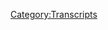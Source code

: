 {{Transcript
    | title         = [[5: January 19, 2017]]
    | caption       = [https://knowledgefight.libsyn.com/knowledge-fight-jan-19-2017 Listen to this episode on Libsyn]
    | episodeNumber = [[5: January 19, 2017|5]]
    | length        = 01:48:52
}}

{{MessageBox
    | header     = Warning: Bot Generated Content
    | text       = This transcript was automatically generated by transcription software and likely contains many mistakes and misattributions. Please check the audio for definitive quotes, attribution, and context.
    | image      = N3yvass4myg91.webp
    | imagewidth = 50px
    | id         = warning
}}

{{TranscriptBlock
    | name      = Alex Jones
    | timestamp = 00:00
    | text      = Andy in Kansas, you're on the air. Thanks for holding. Well, Alex, I'm a first time caller. I'm a huge fan. I love your work.
}}

{{TranscriptBlock
    | name      = Dan
    | timestamp = 00:07
    | text      = Hey, everybody, welcome back to knowledge fight. I am Dan.
}}

{{TranscriptBlock
    | name      = Jordan
    | timestamp = 00:10
    | text      = I'm Jordan.
}}

{{TranscriptBlock
    | name      = Dan
    | timestamp = 00:11
    | text      = Hey, hello, everybody. This is the show where I have listened to too much Infowars and Alex Jones in particular. And I sit down and have a little chat about what I've learned with my friend
}}

{{TranscriptBlock
    | name      = Jordan
    | timestamp = 00:21
    | text      = Jordan, who has no goddamn idea what's going on with Alex Jones.
}}

{{TranscriptBlock
    | name      = Dan
    | timestamp = 00:25
    | text      = It's a fun exploration over a glass of wine we're still
}}

{{TranscriptBlock
    | name      = Jordan
    | timestamp = 00:29
    | text      = in so I think I'm just looking to find out whether or not he's stupid or evil.
}}

{{TranscriptBlock
    | name      = Dan
    | timestamp = 00:34
    | text      = He's evil, but evil. Okay, yeah, he's evil. And he's banking on everyone else's stupidity. Now that answer has been given
}}

{{TranscriptBlock
    | name      = Jordan
    | timestamp = 00:43
    | text      = definitive, definitive asked and all done.
}}

{{TranscriptBlock
    | name      = Dan
    | timestamp = 00:46
    | text      = It's just kind of fun. Because you and I sit down, we have a bottle of wine and we talk about this stuff. It's kind of like insane book club.
}}

{{TranscriptBlock
    | name      = Jordan
    | timestamp = 00:54
    | text      = Yeah, it is. It's a lot like that. It's a lot like we're for, you know, relatively middle aged women just trying to get away from their husbands for a little bit and do some women things. Yeah, except our version is a weird Texan shouting borderline racist shit all the time.
}}

{{TranscriptBlock
    | name      = Dan
    | timestamp = 01:09
    | text      = He's gonna talk a lot about race on today's show. So I hope you're ready for that. Great. Here's, here's just I never would have guessed. Here's a couple of topics that are going to come up in weird way. Okay, race. All right. consent, that those two should not but okay. globalists. So, last week,
}}

{{TranscriptBlock
    | name      = Jordan
    | timestamp = 01:29
    | text      = that to me sounds like they're just really looking for Ethiopians to submit to running the Boston Marathon. Yeah.
}}

{{TranscriptBlock
    | name      = Dan
    | timestamp = 01:38
    | text      = Against the will. Yeah. I, the last time we spoke, we had recorded a couple episodes over the weekend. We're recording this on the eve of the inauguration. This will be out on Friday. And I want to fill everyone in on what the week has been like listening to the Alex Jones program. You look confused.
}}

{{TranscriptBlock
    | name      = Jordan
    | timestamp = 01:57
    | text      = Well, now all I'm thinking right now is like this day will go down in history.
}}

{{TranscriptBlock
    | name      = Dan
    | timestamp = 02:01
    | text      = He says he says something exactly like them. Right. Right. No, it's but doesn't FBR like, oh, man this day will be studied for generation. I
}}

{{TranscriptBlock
    | name      = Jordan
    | timestamp = 02:11
    | text      = will well, well, there's no no, that is 100%. Correct.
}}

{{TranscriptBlock
    | name      = Dan
    | timestamp = 02:16
    | text      = There are a bunch of things. He says that I didn't isolate because they're just little one off comments. I totally agree with that. Like that. Right. And then one was like things are getting increasingly desperate like Yep, yeah. No, absolutely. We disagree about what you're talking about. Yeah. So on Monday, we all expected Alex will be back in studio. He was not done. Done. He was still on his workstation. But he's like, I'll be back in on Tuesday.
}}

{{TranscriptBlock
    | name      = Jordan
    | timestamp = 02:43
    | text      = Meaning I'm I'm working on the road. Yep. Work. Keishon
}}

{{TranscriptBlock
    | name      = Dan
    | timestamp = 02:48
    | text      = Tuesday's supposed to be back in studio Tuesday, I turned it on on Tuesday. Fucking David Knight is in the studio. What the fuck is going on? David
}}

{{TranscriptBlock
    | name      = Jordan
    | timestamp = 02:55
    | text      = Knight is not Alex Jones. So
}}

{{TranscriptBlock
    | name      = Dan
    | timestamp = 02:56
    | text      = David knights like, hey, guess what Alex is going to be in later, with some breaking news of lethal consequences.
}}

{{TranscriptBlock
    | name      = Jordan
    | timestamp = 03:04
    | text      = Dammit. I love that show.
}}

{{TranscriptBlock
    | name      = Dan
    | timestamp = 03:06
    | text      = So we'll get to we'll get we'll talk a little bit about Tuesday. In a second. But then I was like, all right. Alex is back because he does show up and host he hosted the last hour of the show on Tuesday. Well, Roger Stone came in and did a bit of it. We'll talk about that in a second. All right, but then it's a Wednesday. I'm like fucking Alex is back, baby. I turn it on. It's fucking David night again. And guess what? He's like, hey, it's Thursday. Wait. For the first three minutes on the show. He thinks it's Thursday and Thursday. All right, says the inauguration is tomorrow. Oh boy. He literally time jumped. All right, but I'm like, Alright, this is still not enough to make David Knight interesting. I am not listening. So I turned it off on time travel is not enough to make David Knight interest Alex Jones and Infowars makes time travel boring.
}}

{{TranscriptBlock
    | name      = Jordan
    | timestamp = 03:49
    | text      = That's true. That is a good point. So
}}

{{TranscriptBlock
    | name      = Dan
    | timestamp = 03:51
    | text      = Wednesday, I checked out I didn't listen to it because i You can't pay me enough to listen to two hours of David knight and his smug bullshit. I just can't do it.
}}

{{TranscriptBlock
    | name      = Jordan
    | timestamp = 04:00
    | text      = That is listeners send an email to knowledge fight@gmail.com With your offer to pay enough money to do this let's
}}

{{TranscriptBlock
    | name      = Dan
    | timestamp = 04:13
    | text      = let's be clear, donate to my Patreon patreon.com/freezin point if you want to donate to make me listen to David Knight. I'll do it. I'll go ship
}}

{{TranscriptBlock
    | name      = Jordan
    | timestamp = 04:24
    | text      = this is that that's basically torture porn. If you I will livestream it. No, no,
}}

{{TranscriptBlock
    | name      = Dan
    | timestamp = 04:29
    | text      = I'll listen to it. And I'll do on solo with just talking about David Knight. Oh,
}}

{{TranscriptBlock
    | name      = Jordan
    | timestamp = 04:33
    | text      = the that would be your drunk and Alex Jones missing from the road.
}}

{{TranscriptBlock
    | name      = Dan
    | timestamp = 04:38
    | text      = I'm having a tough time. So then Thursday, which is today when we're recording. Yeah. Alex Jones broadcasting live from DC Hell yeah. In in anticipation of the inauguration. When you're listening to this on Friday. They're starting a 14 hour live broadcast at 8am. I will be listening to as much Stop at the office, and I'll give you as much of a report as I can. Now back to Tuesday. Excellent Tuesday. So Tuesday happened, unfortunately. And what ended up happening was most days I say unfortunately happened. So the show starts David nights broadcasting and Alex has some of these. Yeah, he's been doing this just getting on his phone and recording shit. Sending in special reports rare so they have some special reports that air before Alex makes it to the studio.
}}

{{TranscriptBlock
    | name      = Jordan
    | timestamp = 05:29
    | text      = Could we got I want to get into his voice memos and see how many times he tried to record it and then made a fuckup and was like, oh, god dammit, I don't believe in the globalist Oh shit. I can't send
}}

{{TranscriptBlock
    | name      = Dan
    | timestamp = 05:39
    | text      = that when I make a prediction. Yes, no takes. As you can hear, I think you can hear from these clips. He's recording these on a plane. At what point I think I cut it out. But at one point he's in the middle of a sentence. He's like, How you doing man?
}}

{{TranscriptBlock
    | name      = Jordan
    | timestamp = 05:59
    | text      = God damn it. I hate babies on here. You guys hate babies on the plane. Hate all babies in Trump's America. Babies won't be born in DLD grown. Take the red pill.
}}

{{TranscriptBlock
    | name      = Dan
    | timestamp = 06:10
    | text      = So he when he does get to the studio, I don't have clips of this because I don't give a fuck. His big news that he was teasing was that Roger Stone has been poisoned with polonium. Roger Stone, the consummate Trump Insider. He worked for a number of administration administrations. I believe he worked for like the Nixon administration. Yeah.
}}

{{TranscriptBlock
    | name      = Jordan
    | timestamp = 06:31
    | text      = And he's been on TV a lot recently. Yeah,
}}

{{TranscriptBlock
    | name      = Dan
    | timestamp = 06:34
    | text      = he's been hosting the Alex Jones Show. Right? But I mean, like real TV. No, no, but I mean, he's been hosting the fourth hour almost entirely the time that he claims he was deadly sick. Have you seen pictures of people who have been poisoned with polonium?
}}

{{TranscriptBlock
    | name      = Jordan
    | timestamp = 06:47
    | text      = I have not been a lonesome radioactive. Okay,
}}

{{TranscriptBlock
    | name      = Dan
    | timestamp = 06:51
    | text      = massively. You can't get out of bed. You can't get out of bed can't move. That's what is that? How
}}

{{TranscriptBlock
    | name      = Jordan
    | timestamp = 06:55
    | text      = isn't that how Putin was supposed to assassinate it that one dude. Yep.
}}

{{TranscriptBlock
    | name      = Dan
    | timestamp = 06:59
    | text      = The EX KGB agent and X. They do talk about that a little bit. He's like, Well, that wasn't really Russia. That was Am I sick? How is that not really Russians? Am I six? It was a false flag do that. Well, he wants to make Russia seem okay. I know. But you can't just do that. I guess you can. If you just make shit up. You can't. That's such
}}

{{TranscriptBlock
    | name      = Jordan
    | timestamp = 07:16
    | text      = a great move. Like there's no fighting it just now. It's different. Yeah. Wait, no, we have all this. No, you don't fake news by
}}

{{TranscriptBlock
    | name      = Dan
    | timestamp = 07:25
    | text      = speaking of fake news. If you were poisoned with polonium, yes, any doctor would be able to do a test a blood test. The half life is not such that it would be out of your blood, it would be traceable, right? The lethal dose is about the size of a grain of salt. I did some research on this. Okay. So like
}}

{{TranscriptBlock
    | name      = Unknown Speaker
    | timestamp = 07:43
    | text      = the the How long before it kills you?
}}

{{TranscriptBlock
    | name      = Dan
    | timestamp = 07:47
    | text      = It is kind of a gradual thing. Okay. It varies depending on the fat in your blood or in your system and stuff. But have you
}}

{{TranscriptBlock
    | name      = Jordan
    | timestamp = 07:53
    | text      = considered that it's possible? Roger Stone is immune to radiation.
}}

{{TranscriptBlock
    | name      = Dan
    | timestamp = 07:59
    | text      = It's entirely possible that it's never been seen before.
}}

{{TranscriptBlock
    | name      = Jordan
    | timestamp = 08:02
    | text      = That is my operating theory. Have you ever seen him and radiation in the same room?
}}

{{TranscriptBlock
    | name      = Dan
    | timestamp = 08:07
    | text      = I think you've nailed this one. Perfect theory.
}}

{{TranscriptBlock
    | name      = Jordan
    | timestamp = 08:10
    | text      = He repels it.
}}

{{TranscriptBlock
    | name      = Dan
    | timestamp = 08:12
    | text      = So here's the best thing about lying about doctors. They can't say that you're lying. Because there's laws about confidentiality. Yes, that's true. So if you lie and say, hey, my doctors think it's X. They can't come out and say we never said that. Right? They can. It's perfect.
}}

{{TranscriptBlock
    | name      = Jordan
    | timestamp = 08:31
    | text      = Well and also if you don't name names, you don't even have to have seen a doctor. No. What about I now believe you probably Dr. Wallach is Dr. Wallach and experts in veterinary radiation as well.
}}

{{TranscriptBlock
    | name      = Dan
    | timestamp = 08:44
    | text      = I think there was a class at Mizzou about that see now there we go. So anyway, his
}}

{{TranscriptBlock
    | name      = Jordan
    | timestamp = 08:49
    | text      = boner pills surprise cure radiation poison
}}

{{TranscriptBlock
    | name      = Dan
    | timestamp = 08:53
    | text      = and give dogs Red Rock they do. So all that stuff
}}

{{TranscriptBlock
    | name      = Jordan
    | timestamp = 08:58
    | text      = isn't a fuck the radiation right into Yeah,
}}

{{TranscriptBlock
    | name      = Dan
    | timestamp = 09:00
    | text      = I can't stand talking about that stuff. So I don't have any clips of that. But there were some other things that Alex got into on Tuesday show that I think are worth covering jam packed. Here's the first one. This is about this is this is actually who cares.
}}

{{TranscriptBlock
    | name      = Unknown Speaker
    | timestamp = 09:18
    | text      = It's coming to Washington new suit. I got one tonight to for the deplorable which you're going to be speaking Yeah. Which
}}

{{TranscriptBlock
    | name      = Alex Jones
    | timestamp = 09:24
    | text      = they caught the Democrats at ping pong pizza place. And then a binding to gases. Yeah. Imagine we got caught playing to gas people and causing a stampede. It will be the end of the world be arrested and it will be in jail. Those guys are walking around. It's no big deal. No big deal. You know, well, that's because the cops aren't bad but the political bureaucrats above them which DC thanks and it's great.
}}

{{TranscriptBlock
    | name      = Unknown Speaker
    | timestamp = 09:45
    | text      = Ya know, they want to see it shut down. They would love nothing more than to see it all shut down. Notice
}}

{{TranscriptBlock
    | name      = Alex Jones
    | timestamp = 09:50
    | text      = they tried to imply that I was trying to get violence to the ping pong place. Yeah, what I was saying that's probably a distraction for that. Meanwhile, they're at a ping pong place, calling for Are gassing us.
}}

{{TranscriptBlock
    | name      = Unknown Speaker
    | timestamp = 10:01
    | text      = Yeah, exactly. It hats off to Project Veritas they really hit another one out and that's amazing because that probably would have happened had they not had one of their guys in on the inside.
}}

{{TranscriptBlock
    | name      = Dan
    | timestamp = 10:12
    | text      = So did you catch what was up there? Why? Okay, so they talked a bunch about on Tuesday's show they had James O'Keefe on from Project Veritas real quick. Yeah.
}}

{{TranscriptBlock
    | name      = Jordan
    | timestamp = 10:24
    | text      = When he says they were plotting to gas us does he mean
}}

{{TranscriptBlock
    | name      = Dan
    | timestamp = 10:28
    | text      = jostling for wars? No. Trump people all Trump people, right. So their story and
}}

{{TranscriptBlock
    | name      = Jordan
    | timestamp = 10:33
    | text      = the video are they all going to be in an easily guessable place in the near future?
}}

{{TranscriptBlock
    | name      = Dan
    | timestamp = 10:37
    | text      = Yeah, the outdoor inauguration, okay. Now, no, the deplorable is what they're talking to
}}

{{TranscriptBlock
    | name      = Jordan
    | timestamp = 10:42
    | text      = deplorable, which God bless him. That's a solid pun. You gotta give them that. It's like a dumb. That's very dumb. But hey,
}}

{{TranscriptBlock
    | name      = Dan
    | timestamp = 10:51
    | text      = I like the repurposing negative things as positive that is pretty liberal women calling themselves nasty women. So I mean,
}}

{{TranscriptBlock
    | name      = Jordan
    | timestamp = 10:59
    | text      = hats off. nasty women is way better than deplorable.
}}

{{TranscriptBlock
    | name      = Dan
    | timestamp = 11:02
    | text      = Yeah, yeah, you're not wrong. But so Project Veritas put out a video where it promoted
}}

{{TranscriptBlock
    | name      = Jordan
    | timestamp = 11:09
    | text      = Project Veritas is such a Oh, yeah, that is that is somebody who's cosplaying Lord of the Rings while they're doing that. You mean
}}

{{TranscriptBlock
    | name      = Dan
    | timestamp = 11:19
    | text      = we all know what they have done? Yes. I mean, they they did that bogus video about acorn, right, where he ended up having to issue a public apology and pay $100,000 In a court settlement because he was shown to have manipulated videos to show people saying things they didn't say, yeah, he purported to have worn a pimp costume into the acorn place.
}}

{{TranscriptBlock
    | name      = Jordan
    | timestamp = 11:42
    | text      = You're not really fucking funny, but he didn't do it. That would be fucking great.
}}

{{TranscriptBlock
    | name      = Dan
    | timestamp = 11:46
    | text      = He's like, he's like a guy who liked Jackass but couldn't commit. Okay, so I did a little looking into James O'Keefe. And then
}}

{{TranscriptBlock
    | name      = Jordan
    | timestamp = 11:53
    | text      = he also did the one where it was was that the same one as the selling fetal tissue one?
}}

{{TranscriptBlock
    | name      = Dan
    | timestamp = 11:57
    | text      = No, I think it was someone else was someone else. But they did the same thing. And why are they Oh, yeah. Because they don't they're not journalists. Well, yeah, I think they are but they're not they don't know the rules. Also, in August 2010, James O'Keefe planned a staged encounter with CNN CORRESPONDENT Abby Boudreau, who was doing a documentary on the young conservative movement. He set up an appointment at his office in Maryland to discuss a video shoot easy Santa's which is a crazy name. Exactly that
}}

{{TranscriptBlock
    | name      = Jordan
    | timestamp = 12:27
    | text      = I could have swore that what you meant was like, is James O'Keefe, Santa? I'm like, I mean, the evidence isn't in yet. They weren't in the same room. I wonder if he has a hastily edited video showing that he is Anna,
}}

{{TranscriptBlock
    | name      = Dan
    | timestamp = 12:43
    | text      = Izzy Santa, and there's no executive director of Project Veritas warned Boudreau that O'Keeffe was planning to punk her on the boat by trying to seduce her, which he would film on hidden cameras. Boudreaux did not board the boat and Sue soon left the area. CNN later published a 13 page plan written by O'Keefe mentor Ben Wetmore. It lists props for the boat scheme including pornography, sexual aids, condoms, a blindfold and fuzzy handcuffs, maybe the locker up here we are.
}}

{{TranscriptBlock
    | name      = Jordan
    | timestamp = 13:13
    | text      = Full Circle.
}}

{{TranscriptBlock
    | name      = Dan
    | timestamp = 13:14
    | text      = When questioned by CNN, O'Keefe denied that he was going to follow the Wetmore plan, as he found parts of it inappropriate Boudreaux calm hearts
}}

{{TranscriptBlock
    | name      = Jordan
    | timestamp = 13:21
    | text      = of it, parts of it hearts parts of the 13 PAGE PAGE plan written by the guy named Wetmore wet so everyone's name is what is happening here.
}}

{{TranscriptBlock
    | name      = Dan
    | timestamp = 13:31
    | text      = Boudreau commented that does not appear to be true according to the series of emails we obtained from Izzy Santa who says the emails revealed James's true intentions. Following the Boudreaux incident Project Veritas paid Izzy Santa a five figure settlement, which included a nondisclosure agreement. So, you know, we can we can see, maybe is he was telling the truth on that one.
}}

{{TranscriptBlock
    | name      = Jordan
    | timestamp = 13:53
    | text      = Why do we always have to have the sign of the nondisclosure agreement? Bullshit,
}}

{{TranscriptBlock
    | name      = Dan
    | timestamp = 13:57
    | text      = because everybody's got a fucking hide?
}}

{{TranscriptBlock
    | name      = Jordan
    | timestamp = 13:59
    | text      = Can we just put somebody in jail? Can we put them in jail just for like, that's a crime? Yeah, let's just do that.
}}

{{TranscriptBlock
    | name      = Dan
    | timestamp = 14:06
    | text      = He's constantly also been caught trying to get people to commit voter fraud and then they're on tape big. We're not going to do that. Right. Illegal. Yeah,
}}

{{TranscriptBlock
    | name      = Jordan
    | timestamp = 14:14
    | text      = that's bad. Yeah.
}}

{{TranscriptBlock
    | name      = Dan
    | timestamp = 14:16
    | text      = So in this case, the most recent one, he's he's like, like, he's
}}

{{TranscriptBlock
    | name      = Jordan
    | timestamp = 14:19
    | text      = like the devil in the book of Job or Yeah, but he's a really shitty devil. Yeah, like he's just bad. Like, Hey, man, I'll give you like 50 bucks for your soul.
}}

{{TranscriptBlock
    | name      = Dan
    | timestamp = 14:34
    | text      = You kidding? entrapment? Yeah. No,
}}

{{TranscriptBlock
    | name      = Jordan
    | timestamp = 14:37
    | text      = but you can't commit and trap man if you're not part of the if you're not a cop. Yeah, exact. So
}}

{{TranscriptBlock
    | name      = Dan
    | timestamp = 14:41
    | text      = in the latest video, he taped some people who were progressive activists who were planning to put a stink bomb in the ventilation at the deplorable which would cause a stampede or blah blah, blah, blah, blah. Okay, so Alex and his cohorts were all like, you know, that's acid that can burn your skin that can burn skin and then Could stampede it's all this bullshit. But
}}

{{TranscriptBlock
    | name      = Jordan
    | timestamp = 15:03
    | text      = I'm glad they're I'm glad they're replying to that with their usual clear headed kind of rationalize.
}}

{{TranscriptBlock
    | name      = Dan
    | timestamp = 15:09
    | text      = Absolutely. Yeah.
}}

{{TranscriptBlock
    | name      = Unknown Speaker
    | timestamp = 15:11
    | text      = Acid. It's acid it is.
}}

{{TranscriptBlock
    | name      = Dan
    | timestamp = 15:14
    | text      = It's a stink bomb but it's acid, it's acid. So there's a group called undercurrent that has other videos about this incident. Okay, and I think they might be a little more telling, you're gonna find them very easily
}}

{{TranscriptBlock
    | name      = Jordan
    | timestamp = 15:28
    | text      = part of Project gravitas, right? We're more important than the truth come
}}

{{TranscriptBlock
    | name      = Dan
    | timestamp = 15:33
    | text      = out and project gravy toss. Throwing mashed potatoes around is the Santa. So they have video of one of James O'Keeffe's sort of associates, one of his coordinators at Project Veritas, offering huge amounts of money for these people to cause chaos at the Trump inauguration. Right. So basically, they have Part A, James O'Keefe has part b, where they follow through with the plan that they established with one of James O'Keefe associates. Yes,
}}

{{TranscriptBlock
    | name      = Jordan
    | timestamp = 16:03
    | text      = it's so I don't understand why I don't understand where you're like, Do you not see how brilliant this plan is? It's brilliant. No one can trace it back to him. Oh, he's got other people on it. No, of course, he didn't make the offer.
}}

{{TranscriptBlock
    | name      = Dan
    | timestamp = 16:16
    | text      = It's it's, it's it's super crazy. But
}}

{{TranscriptBlock
    | name      = Jordan
    | timestamp = 16:18
    | text      = it's a honeypot, Sting, but run by idiots.
}}

{{TranscriptBlock
    | name      = Dan
    | timestamp = 16:21
    | text      = It's like if there was a honeypot inside a honeypot? Yeah, so stupid Jesus. So they're really up on this gassing narrative, and they won't stop fucking talking about it. Except they do for a little bit. Here's one of Alex's special reports. That is weird.
}}

{{TranscriptBlock
    | name      = Alex Jones
    | timestamp = 16:36
    | text      = Okay, we are now about three and a half days down from this historic event.
}}

{{TranscriptBlock
    | name      = Dan
    | timestamp = 16:42
    | text      = I should clear I should just say this for context in case he is going to talk about in the alleged tapes from the apprentice that are set to exist and it's a wait said said said to exist. Well, they're said to exist and be horrible. Oh, okay. They allegedly exist of Trump saying the N word and shit. Oh,
}}

{{TranscriptBlock
    | name      = Jordan
    | timestamp = 17:03
    | text      = those the ones that inexplicably Tom Arnold has? Yeah, no, that's fine. The Tom Arnold is actually the arbiter of our democracy. I always knew it would come down to that ever since I saw True Lies ever since I saw
}}

{{TranscriptBlock
    | name      = Dan
    | timestamp = 17:16
    | text      = the stupids. So this, this is what I think is supposed to be pre emptive damage control. But it spins out of control so fucking fat, okay. And it's hilarious. All right
}}

{{TranscriptBlock
    | name      = Alex Jones
    | timestamp = 17:31
    | text      = place. And all Watson wrote a big story yesterday, concerning a NBC source. And it looks credible. I'm not saying the report is credible. I'm saying that the source, it looks like he is at NBC. And we have quite a few sources. I'll just leave it at that. But they're saying that there is a tape compilation, going back over the of what, 14 seasons or whatever, of the apprentice with him sitting in the chair, saying things like his son's retarded and making dirty jokes. And supposedly the N word. You know, the thing about Trump, whether this is true or not, is the top people that have known him for a long time, is he does like to basically tell dirty jokes, anything that a comedian would do. Like, he doesn't do it that often. But almost like a stress reliever, or a way to break the ice. She will sit there and oftentimes actually deprecate himself as well. Whoa, call himself retarded. Oh, wait, no. Names. We've all known high powered people that have to focus all the time, that sometimes we're letting off steam back pretty stupid.
}}

{{TranscriptBlock
    | name      = Dan
    | timestamp = 18:43
    | text      = So that's absolutely not true.
}}

{{TranscriptBlock
    | name      = Jordan
    | timestamp = 18:45
    | text      = Well, I mean, we all do no high powered people do have to let off steam not
}}

{{TranscriptBlock
    | name      = Dan
    | timestamp = 18:50
    | text      = true with the part about Trump being self deprecating, not I can't imagine that ever. Never. But here's where it spins out of control. And this is this is no longer really about the damage control. Right? It becomes
}}

{{TranscriptBlock
    | name      = Jordan
    | timestamp = 19:02
    | text      = this is about him. Now it's become so fucked. Okay.
}}

{{TranscriptBlock
    | name      = Alex Jones
    | timestamp = 19:05
    | text      = I don't personally do it. Actually, sometimes, but I'm not even getting into all of that. The point is, is that they would have already released this tape. If it was real. Previously, during the election, if it is, quote, real, the word is it's so heavily edited, with jump cuts, that it's just like when people take stuff I've said and edited together and take it out of context. Like you did ever use the N word. Even in any context. It's not right, because people can then use it and basically twist it. But it's used as a Power Word. But frankly, growing up prior to us was by white folks. I was always offended by it personally. Because
}}

{{TranscriptBlock
    | name      = Jordan
    | timestamp = 19:55
    | text      = Oh no, though, Alex, I'm so sorry
}}

{{TranscriptBlock
    | name      = Alex Jones
    | timestamp = 19:59
    | text      = for you For what groups are a part of is what losers do. But regardless of that,
}}

{{TranscriptBlock
    | name      = Dan
    | timestamp = 20:06
    | text      = so yeah, I mean, you caught that, right? He's like, the reason you shouldn't say the N word is because people can twist it. Yeah.
}}

{{TranscriptBlock
    | name      = Jordan
    | timestamp = 20:12
    | text      = No, I would hate for somebody to take the N word out of context. Yeah. What? So? So here's our word. Here's the only guy. That's the most. That's ludicrous. Also, I like that he doesn't do it very often. So even if he does it, it's not like it's an all the time thing. Yeah. You know, like, you know, he's a monster on
}}

{{TranscriptBlock
    | name      = Dan
    | timestamp = 20:33
    | text      = weekends. The other part that I mean, that elicited a huge laugh that is fascinating. Is this, like, when I heard that word growing up as black people in it offended me? Yeah.
}}

{{TranscriptBlock
    | name      = Jordan
    | timestamp = 20:44
    | text      = Doubt. I heard it coming from black people. So one, that means it's okay for me to say it now forever. Sure. I'm also offended by it, because I'm a way better person than you. Yeah. So even if I do say the N word, one, it's because I'm just like black. And two, it's because just like black people, I'm offended by the use of that word. So I'm gonna say the N word a lot is really what he's trying to say. That's kind of the subtext, he just laid out. Like, all of that stuff to me was exactly like the OJ book. Like, if I did it. Here's how I would do it. Where it's like tape exists. Yeah, exactly. Yeah, he's like, and now it's all okay. But my favorite My favorite part is he opens it with his famous we have a source. Yeah, we have a source. We have lots of you wouldn't believe I'm not even gonna get into that. But the the barrage is a it's a credible source. We know not we don't know if the report is credible yet. Okay. Well, that's you should probably know that first.
}}

{{TranscriptBlock
    | name      = Dan
    | timestamp = 21:44
    | text      = But to be fair, but to be fair, again, it's like reporting on something. Exactly. That's fair. That's fair. We've thought about that. In other contexts,
}}

{{TranscriptBlock
    | name      = Jordan
    | timestamp = 21:50
    | text      = we know it's a credible source. Or at least we know, it's a source at NBC. We think it's a source of NBC. So it may be somebody at NBC. Yep. Who may have something that might be trustworthy.
}}

{{TranscriptBlock
    | name      = Dan
    | timestamp = 22:06
    | text      = And if it's if it is, it's heavily edited. If it is, it's not
}}

{{TranscriptBlock
    | name      = Jordan
    | timestamp = 22:11
    | text      = that true anyways. So that is that is like a spiraling out of control. Like trying to hide everything in there. It's amazing rationalization you make so many pre excuses for things. It's amazing.
}}

{{TranscriptBlock
    | name      = Dan
    | timestamp = 22:27
    | text      = Yeah, it's it's, we all
}}

{{TranscriptBlock
    | name      = Jordan
    | timestamp = 22:28
    | text      = we all know rich people need to they just need to get stuff out every now and then have
}}

{{TranscriptBlock
    | name      = Dan
    | timestamp = 22:32
    | text      = a scotch.
}}

{{TranscriptBlock
    | name      = Jordan
    | timestamp = 22:35
    | text      = If you need triangle, a homeless man like other rich people do don't say the N word.
}}

{{TranscriptBlock
    | name      = Dan
    | timestamp = 22:40
    | text      = So assuming that this tape is real, Alex has a weird plan for what Trump should do.
}}

{{TranscriptBlock
    | name      = Jordan
    | timestamp = 22:48
    | text      = Oh, and we skipped over one little part in there where he's like, you know, I do. I do a lot of weird shit, but I'm not even gonna get into that and like what we should do do Alex?
}}

{{TranscriptBlock
    | name      = Dan
    | timestamp = 22:56
    | text      = I wish I wish he was in Barfly. Yeah. Like, no,
}}

{{TranscriptBlock
    | name      = Jordan
    | timestamp = 23:00
    | text      = I don't do that. I don't say the N word anything but I do a lot of weird shit, man, I can show you a whole
}}

{{TranscriptBlock
    | name      = Unknown Speaker
    | timestamp = 23:05
    | text      = world how I like
}}

{{TranscriptBlock
    | name      = Dan
    | timestamp = 23:06
    | text      = to unwind every now and again as I like to put some barbecue sauce. Right up my butthole it's I shouldn't be getting into it. I have sources.
}}

{{TranscriptBlock
    | name      = Jordan
    | timestamp = 23:15
    | text      = I've got a I've got a gorilla penis bone. masturbate with you sounding it's not the butthole the pee pee hole. You know, I hate to totally say pee pee.
}}

{{TranscriptBlock
    | name      = Dan
    | timestamp = 23:25
    | text      = And then you'd be like, I hate to talk about it's on the air. But it's in the news. So I gotta cover. I gotta cover it. So here is his plan o MAs.
}}

{{TranscriptBlock
    | name      = Jordan
    | timestamp = 23:32
    | text      = I'm sorry for swearing. I would never say the N word.
}}

{{TranscriptBlock
    | name      = Dan
    | timestamp = 23:35
    | text      = Here's his plan for what Trump should do if the tape is real. Okay, so
}}

{{TranscriptBlock
    | name      = Jordan
    | timestamp = 23:42
    | text      = see, now this is the craziest thing. This is the first time he's Wargaming. Yeah, we're the ones always doing it. This is the first time where he's trying to think 10 moves ahead. And I'm gonna go with, he's not good at it.
}}

{{TranscriptBlock
    | name      = Dan
    | timestamp = 23:55
    | text      = He's not but He's way better than us. Okay, you'll see, by the time it gets to the end of this, this clip might be a little bit long, but it is worth every penny.
}}

{{TranscriptBlock
    | name      = Alex Jones
    | timestamp = 24:04
    | text      = But let's just move on from that. Trump. If this comes out, and they've twisted, or they're demonizing him, need to just own the whole deal. And say that people sit around, they joke around, they try to be shocking that he was wrong that he did it. But that he was already making up for things like that and and things that have happened in the past, that other people have done that's wrong by really tried to focus on truly empowering all the communities in this country and bringing people together. And then he should come out and talk about the fact that 51% of black people or more, on average, never get out of the womb in this country, and that we should work to make sure that that genocide created by Margaret Sanger and pushed by the leftist is stopped and then he should go on a tour of black churches. And go up there with the folks and pray with them and hug everybody and have national unity I just realized that they're out to get a final point.
}}

{{TranscriptBlock
    | name      = Dan
    | timestamp = 25:07
    | text      = So I wanted I wanted to stop here. I didn't edit this clip at
}}

{{TranscriptBlock
    | name      = Jordan
    | timestamp = 25:12
    | text      = all. I don't know if there's anything for us to talk about there.
}}

{{TranscriptBlock
    | name      = Dan
    | timestamp = 25:15
    | text      = No, no, no, we all. We all know how well it went the last time Trump went to a black church, where they told him to stop talking about Hillary from the pulpit. Oh, my God almost got the light at a church. But I wanted to I wanted to cut in there just to decompress because that's good advice, I think and I have to assure you, I did not do anything dishonest with this editing. This is exactly where the clip goes as heavily edited. So if you can't believe him here again believe anything they say he's part of the globalist
}}

{{TranscriptBlock
    | name      = Alex Jones
    | timestamp = 25:47
    | text      = ladies and gentlemen. They are growing our party animal in cows and other large mammals they're harvesting or humanoids have been created they don't have horrible experimentation. We talked about animal rights fine. What about human rights? What about clone rights? Or what about copyrights? What and what about globalist funding Islamist is taking over and killing hundreds of 1000s of people all over the Middle East and Africa. What about the horrible No, no, no, no, no, no, no, no. No,
}}

{{TranscriptBlock
    | name      = Dan
    | timestamp = 26:20
    | text      = what's the problem? What's the problem?
}}

{{TranscriptBlock
    | name      = Jordan
    | timestamp = 26:22
    | text      = You can't go from chimera is our real to Islamic fundamentalist jihadi.
}}

{{TranscriptBlock
    | name      = Dan
    | timestamp = 26:29
    | text      = You missed one step is own rights. You missed a step in there. Not only are chimera is real, they should have
}}

{{TranscriptBlock
    | name      = Jordan
    | timestamp = 26:35
    | text      = religion. Right? Who is talking about their rights? Hmm. Black Lives Matters. Where's clone lives matter? Hmm.
}}

{{TranscriptBlock
    | name      = Dan
    | timestamp = 26:42
    | text      = Essentially, that's literally what he's doing. That's what he's saying. He's, you know, that technique, you got to see both sides of it. He's trying to both sides. Civil rights
}}

{{TranscriptBlock
    | name      = Jordan
    | timestamp = 26:53
    | text      = with imaginary rights. Wow. But yes, documents are growing. They're growing human babies. And this is immediately following his 51% of African Americans are dead in the womb. Yep. Which I feel like is an easy statistic to prove wrong. I don't know. Because isn't that not how population numbers work?
}}

{{TranscriptBlock
    | name      = Dan
    | timestamp = 27:19
    | text      = It's definitely not I don't I don't know the numbers on it. But I do know, my BS detector went off. I don't think 50% of any population
}}

{{TranscriptBlock
    | name      = Jordan
    | timestamp = 27:28
    | text      = gets a boarded. Yeah, I'm gonna say that's probably a lot.
}}

{{TranscriptBlock
    | name      = Dan
    | timestamp = 27:31
    | text      = I think he's probably including, like, contraception in there or something. Yeah, that would be he has to like morning after
}}

{{TranscriptBlock
    | name      = Jordan
    | timestamp = 27:38
    | text      = the pullout method and the rhythm, the rhythm method.
}}

{{TranscriptBlock
    | name      = Dan
    | timestamp = 27:41
    | text      = I know that it's gonna get you. Hold on. There's more of this clip. Okay. All right. All right. So you clone right, so Trump should tour black churches and hug people.
}}

{{TranscriptBlock
    | name      = Jordan
    | timestamp = 27:51
    | text      = I forgot about that, that got lost in clone rights that
}}

{{TranscriptBlock
    | name      = Dan
    | timestamp = 27:54
    | text      = leads directly to Chimera rights. And something about abortion, and now
}}

{{TranscriptBlock
    | name      = Alex Jones
    | timestamp = 28:02
    | text      = things Obama's done funding the Muslim Brotherhood. What about all the major wars they've been fighting as you're trying to start a war with Russia? What about all the genetic engineering and the GMO and the glyphosate that have caused hundreds of millions of women worldwide, reportedly get breast cancer? These are the real holocausts. And instead, all we ever obsess over is what the media tells us to get obsess over. And these big faux issues they bring up that we're all completely sick and tired of. But quite frankly, I can say that I've never done anything consciously. Racist. In fact, I am so sick and tired. Having every bird
}}

{{TranscriptBlock
    | name      = Jordan
    | timestamp = 28:43
    | text      = in my ear out there. Tell me how
}}

{{TranscriptBlock
    | name      = Alex Jones
    | timestamp = 28:48
    | text      = topia of disinformation,
}}

{{TranscriptBlock
    | name      = Jordan
    | timestamp = 28:51
    | text      = Oh, give me those words. Maybe.
}}

{{TranscriptBlock
    | name      = Dan
    | timestamp = 28:53
    | text      = So he's never done anything conscious?
}}

{{TranscriptBlock
    | name      = Jordan
    | timestamp = 28:55
    | text      = Never. Never once and how dare you?
}}

{{TranscriptBlock
    | name      = Dan
    | timestamp = 28:58
    | text      = I mean, I would argue that him saying that he was offended by black people saying the N word is borders. That's probably the definition of race.
}}

{{TranscriptBlock
    | name      = Jordan
    | timestamp = 29:07
    | text      = I would also say that I don't think hindered by an entire race of people saying a word. Regarding race
}}

{{TranscriptBlock
    | name      = Dan
    | timestamp = 29:14
    | text      = that offensive. I think, though, that his definition of consciously racist would be horribly limited. Yeah, I would say he thinks punching a black dude, because he's black. I know that's not racist, but I bet them
}}

{{TranscriptBlock
    | name      = Jordan
    | timestamp = 29:25
    | text      = to shoot a black man. It's a racist territory. Yeah. And that's only if you're not a cop. And that's also only if you also have palladium poisoning at the same time, polonium, polonium palladium. Palladium. Isn't that from iron matters?
}}

{{TranscriptBlock
    | name      = Dan
    | timestamp = 29:39
    | text      = Or it's, I don't know, that poisons you, too. So those are the clips that I took from Tuesday's show. Okay, he also she's right.
}}

{{TranscriptBlock
    | name      = Jordan
    | timestamp = 29:46
    | text      = Why aren't we talking about all the wars were fighting? No, I agree. He nails that and then goes immediately to hundreds of millions of women get breast cancer because of glyphosate. It's
}}

{{TranscriptBlock
    | name      = Dan
    | timestamp = 29:56
    | text      = all right. But again, that's probably part of his enabling himself to make a sales pitch. You know what I'm saying?
}}

{{TranscriptBlock
    | name      = Jordan
    | timestamp = 30:03
    | text      = Right? Well, GMOs. Yeah, GMOs. So um, that includes cameras.
}}

{{TranscriptBlock
    | name      = Dan
    | timestamp = 30:07
    | text      = The other stuff that he ranted on that I didn't take clips of is John Lewis is an asshole.
}}

{{TranscriptBlock
    | name      = Jordan
    | timestamp = 30:15
    | text      = Never done a consciously racist thing in his life. He can Louis be racist all the time.
}}

{{TranscriptBlock
    | name      = Dan
    | timestamp = 30:21
    | text      = Basically, his point is like, Why can't Trump ah, you know, like, Johnny knows how racist John Lewis is super. He's so racist. He's black. Racism turns you dark from within. So his argument, Alex's argument that he makes is like, okay, so John Lewis gets out there and says the Trump isn't a legitimate president. And then Trump, all he does is get on Twitter and say, Hey, man, I want to work with you to fix stuff
}}

{{TranscriptBlock
    | name      = Unknown Speaker
    | timestamp = 30:50
    | text      = that oh, wait. Yeah. Whoa, wait, ya know,
}}

{{TranscriptBlock
    | name      = Dan
    | timestamp = 30:54
    | text      = his argument is that his his tweets were really nice and trying to get John Lewis to work with him. Which is not true.
}}

{{TranscriptBlock
    | name      = Jordan
    | timestamp = 31:01
    | text      = That's not true. No, it's true. They were insulting as fuck didn't he basically condescend upon him to an extent not seen since the early days of Alex Jones?
}}

{{TranscriptBlock
    | name      = Dan
    | timestamp = 31:11
    | text      = Yeah, it was all like, You're a man of all talk.
}}

{{TranscriptBlock
    | name      = Jordan
    | timestamp = 31:16
    | text      = No action, you you would never have marched with Martin Luther King Jr. Like,
}}

{{TranscriptBlock
    | name      = Dan
    | timestamp = 31:21
    | text      = but then like you did, but the response to that, by Alex and David Knight are like, yeah, what has he done lately?
}}

{{TranscriptBlock
    | name      = Jordan
    | timestamp = 31:28
    | text      = Me becoming fuck off becoming a congressman working for his
}}

{{TranscriptBlock
    | name      = Dan
    | timestamp = 31:33
    | text      = helps to sit in to try and get gun rights or get gun control? Which they hate
}}

{{TranscriptBlock
    | name      = Jordan
    | timestamp = 31:39
    | text      = everything he can possibly do being effective. Yeah. At the vet, you know, like, just because he can't just like waving his hand and gun control happens doesn't mean that being a giant pain in the ass for the people who are fighting against it.
}}

{{TranscriptBlock
    | name      = Dan
    | timestamp = 31:56
    | text      = They don't want gun control to happen. They actually think that's a negative. No, I know that because that's part of taking away your guns.
}}

{{TranscriptBlock
    | name      = Jordan
    | timestamp = 32:02
    | text      = That's, I mean, regardless of what, like, regardless of what side he's on, you can't say he's all talk. No. Yes. Yeah, you have to say, I disagree with you. But you are acting.
}}

{{TranscriptBlock
    | name      = Dan
    | timestamp = 32:14
    | text      = You know what, I didn't even think about that. That's a really good point. Because
}}

{{TranscriptBlock
    | name      = Jordan
    | timestamp = 32:17
    | text      = Shouldn't you just election by you know, that doesn't denote a degree of respect for your position, but that you are doing, you're a man of action, but I resent that you're a man as opposed to your all talk, which is you're a weak plaything for the gravitas project and the globalist and the globalist and all of your argue a clown. So I have to tell me very close,
}}

{{TranscriptBlock
    | name      = Dan
    | timestamp = 32:40
    | text      = Jordan, we have a lot of business to get to. Yes. So let's get to it. All that aside, now we jump to to Thursday's show. This is the rest of the clips from today are going to be from January 19 2017. Alex broadcasting live from Washington, DC. And I want to say this up top. This was one of the more unpleasant episodes I've had to listen to to break down really, because it's one of the most full of fear episodes of the time that we've been covering. Really. Yeah. And now yeah, we're
}}

{{TranscriptBlock
    | name      = Jordan
    | timestamp = 33:12
    | text      = here on the eve before. What we'll call Trump, miss,
}}

{{TranscriptBlock
    | name      = Dan
    | timestamp = 33:17
    | text      = I gotta be honest, I didn't catch it first that you were being sarcastic. You're actually surprised.
}}

{{TranscriptBlock
    | name      = Jordan
    | timestamp = 33:25
    | text      = I mean, I'm, I am sarcastic, but at the same time, you know, actually, you know, we've talked about this, he doesn't know how to he doesn't know how to deal with being the winner. Now, so in response to that he's just going even more batshit out there with fear. Yeah, right. So now that's what now that Trump
}}

{{TranscriptBlock
    | name      = Dan
    | timestamp = 33:41
    | text      = why Roger Stone has been poisoned with polonium. Right, exactly. That's why you're gonna hear what his new narrative is here. That is wacky. This first clip I'm gonna play is how he opened the show. This is the beginning moments of the show. And it sort of is his prediction of what's going to happen in the next 24 hours. From broadcast time, if my phone will load the clip.
}}

{{TranscriptBlock
    | name      = Jordan
    | timestamp = 34:06
    | text      = I bet his prediction
}}

{{TranscriptBlock
    | name      = Dan
    | timestamp = 34:08
    | text      = who you want to predict the prediction?
}}

{{TranscriptBlock
    | name      = Jordan
    | timestamp = 34:09
    | text      = Yeah. So here's the prediction from me. He believes that there will be an assassination attempt not on Trump. Interesting. But on pence on No, I mean, you can kill pence at any time. Sure. Frankly, that's what pence his wife thinks all the time. It's just like, you can kill him anytime. I don't even care. Let's go with a Democrat. Ooh. So he predicts that there's an assassination if not an assassinated and read it, but an attempt on a Democrat, okay. And it's going to be by somebody in the globalist network, but they're gonna make it look like you're gonna make it look like it was a Trump supporter who, exactly
}}

{{TranscriptBlock
    | name      = Dan
    | timestamp = 34:53
    | text      = you're wrong. That's not his prediction. All right.
}}

{{TranscriptBlock
    | name      = Alex Jones
    | timestamp = 34:55
    | text      = Now, I don't want to sit here on the show every segment say See, I told you so over and over again, but I've warned Everybody, if they were going to try to take the President out, they would use Xi O G. And when we come back from break, we have reports and up
}}

{{TranscriptBlock
    | name      = Dan
    | timestamp = 35:10
    | text      = here, yeah, you know me, he doesn't really actually ever explain what that means, but it means continuity of government. That, you know, so Okay, so what they would do is a plan in place in case anything happens, right? Because in the past, there have been issues where, you know, it's unclear, so they had to sit down, everyone sat down was like, Okay, if this happens then that if
}}

{{TranscriptBlock
    | name      = Jordan
    | timestamp = 35:31
    | text      = Edith Wilson was president for two years, because nobody else was allowed to see Woodrow, fair enough. Yeah, I didn't know that. Yeah, it's it's very interesting. We have had a woman president before, but not elected, not elected. The craziest thing about that story is that Woodrow was sick, and so no one was allowed to visit him for about a year and a half while he was president. All of Congress just just talked to Edith and then she would go really, so. And this is a conspiracy theory. I'm listening. But if you look back at that time, crazily enough, a lot of pro woman things got done. Interesting. Very strange to note, and they'll be out of place in time. It would be especially Woodrow fucking Wilson. Yeah, the racist, sexist, misogynist, nightmarish human being that he was. Well, yeah, bless America. Yeah.
}}

{{TranscriptBlock
    | name      = Dan
    | timestamp = 36:23
    | text      = You got Lee Greenwood set earlier? No, I did not. I saw some pictures of the three doors down concert. Oh, was sparsely attend, was it?
}}

{{TranscriptBlock
    | name      = Jordan
    | timestamp = 36:32
    | text      = I will tell you something. three doors down. There my kryptonite? Yeah, I just can't help myself around. I wish
}}

{{TranscriptBlock
    | name      = Dan
    | timestamp = 36:38
    | text      = I could come up with another one of their singles. There aren't any other day. So he never really explains it. But it's continuity of government. And he thinks that's the new evil. But why? Because they're
}}

{{TranscriptBlock
    | name      = Alex Jones
    | timestamp = 36:49
    | text      = licking their lips promoting the idea normalizing the idea that if Trump gets assassinated, or if Trump gets removed, because he's a risky agent, Obama will appoint the new president. So they're selling that idea right now. Never heard that before. It's very interesting that you're seeing a bunch of Democrats not show up to John Kerry not show up if a nuclear weapon goes off. Big one small one, so called improvised as big as your head by Jihad ease. If a nuke goes off, you can 100% No, it was the criminal elements that have infiltrated the deep state shadow government
}}

{{TranscriptBlock
    | name      = Jordan
    | timestamp = 37:27
    | text      = 100%
}}

{{TranscriptBlock
    | name      = Dan
    | timestamp = 37:29
    | text      = or 100 Fucking percent, there's
}}

{{TranscriptBlock
    | name      = Jordan
    | timestamp = 37:30
    | text      = no doubt. Now I hate to steal I hate to say that may very well be an accurate statement. But that's not a thing that's possible. So so it is like in a in terms of a hypothetical. If you make up something that's impossible, then you can say with 100% certainty if that impossible thing happened, these impossible non existent people would be behind it.
}}

{{TranscriptBlock
    | name      = Dan
    | timestamp = 37:53
    | text      = Yeah. So he's talking about a CNN clip that he eventually ends up playing like an hour later. And it's once you've forgotten the claims that he's made about it, right. And he's he's talking, it's someone talking to someone who I guess, is a specialist on constitutional matters. Okay. And he's explaining that if something were to happen, that would usually if the President goes down, the vice president takes over, right, vice president takes goes down, the Secretary of State goes, takes over.
}}

{{TranscriptBlock
    | name      = Jordan
    | timestamp = 38:21
    | text      = We're in terms of succession for the President. Now, it'd be Speaker the house. Does that.
}}

{{TranscriptBlock
    | name      = Dan
    | timestamp = 38:25
    | text      = Right? Yeah. Well, maybe the speaker goes down to that.
}}

{{TranscriptBlock
    | name      = Jordan
    | timestamp = 38:28
    | text      = Well, that's why whenever they do those State of the Union addresses, they always have some random congressman in like a bunker somewhere, just in case so that, and they all take turns doing it. And it's kind of a joke. Okay. And it is. Yeah, it's funny, because it does happen. Well, then you've got some weird, random Secretary of Agriculture running the entire country. So
}}

{{TranscriptBlock
    | name      = Dan
    | timestamp = 38:48
    | text      = that was essentially the point of the CNN thing was that because we're in a weird place where John Kerry will be gone as Secretary of State, right. And Tillerson won't be confirmed at the time, we don't have a secretary of state. And so it could go down all the way to the highest non political appointee. And it was like this weird dude. They had a flowchart. He's like six dudes down in the State Department. It's like, which is the
}}

{{TranscriptBlock
    | name      = Jordan
    | timestamp = 39:16
    | text      = cover band of free doors? Yeah.
}}

{{TranscriptBlock
    | name      = Dan
    | timestamp = 39:19
    | text      = But he would be the Acting Secretary of State so he would be next in line versus presidency. So it's like it's basically a story about how weird it could be. Yeah.
}}

{{TranscriptBlock
    | name      = Jordan
    | timestamp = 39:29
    | text      = American government has a weird system. Yeah, that's the story. That's not Obama somehow gonna that's not that's not a thing. Nobody's ever said that was a thing. No, no, no,
}}

{{TranscriptBlock
    | name      = Dan
    | timestamp = 39:40
    | text      = but He's twisting words, because it's the idea that this guy was appointed by Obama. But in the story, they make it very clear. It's the highest ranking non political appointee, right the department right it's not even someone Obama appointed to begin with.
}}

{{TranscriptBlock
    | name      = Alex Jones
    | timestamp = 39:54
    | text      = Yeah, just why
}}

{{TranscriptBlock
    | name      = Jordan
    | timestamp = 39:55
    | text      = but what if it is just lying? I mean, I know you can't politically appointed And but what if, as president you had a full non political way you appointed? Oh, did you consider that
}}

{{TranscriptBlock
    | name      = Dan
    | timestamp = 40:09
    | text      = shadow political point? Exactly. So Alex has some thoughts about this shadow government He keeps talking about.
}}

{{TranscriptBlock
    | name      = Alex Jones
    | timestamp = 40:15
    | text      = We set up a shadow government after the atomic bomb was created under mutually assured destruction or under really the Mexican standoff that nuclear weapons created.
}}

{{TranscriptBlock
    | name      = Jordan
    | timestamp = 40:26
    | text      = That is generally assured
}}

{{TranscriptBlock
    | name      = Dan
    | timestamp = 40:28
    | text      = destruction is but he also recently learned the term Mexican standoff, I think.
}}

{{TranscriptBlock
    | name      = Jordan
    | timestamp = 40:35
    | text      = Inglorious Basterds
}}

{{TranscriptBlock
    | name      = Dan
    | timestamp = 40:36
    | text      = on on one of the recent episodes, he did like a three minute breakdown of what a Mexican standoff it's like when you're pointing a gun at someone and they're pointing a gun at you and there's like a third person who's pointing a gun at both you like, okay, whatever. Yeah, that's not even accurate. Well, whatever.
}}

{{TranscriptBlock
    | name      = Alex Jones
    | timestamp = 40:54
    | text      = got knocked out in a sneak attack, there would be a backup emergency government to reconstitute the Republic. The problem is anything like that can always be used to take the government over. An example is operation Valkyrie, using the Valkyrie system that Hitler set up in for cog, they tried to use it against him. And I'm not saying Hitler's good. Which can be used here, either for god yeah,
}}

{{TranscriptBlock
    | name      = Unknown Speaker
    | timestamp = 41:17
    | text      = not yet. Yeah, he's not saying Hitler's good yet.
}}

{{TranscriptBlock
    | name      = Dan
    | timestamp = 41:22
    | text      = I feel the need to clarify I don't think Hitler's good.
}}

{{TranscriptBlock
    | name      = Jordan
    | timestamp = 41:25
    | text      = I do like that. We're at the place where if he doesn't clarify that plenty of people would be like, it's about time somebody said Hitler was good. Yeah, finally, ah, I love Alex Jones and I love Hitler.
}}

{{TranscriptBlock
    | name      = Dan
    | timestamp = 41:37
    | text      = You know, it's one thing to love about it. Let's wait wait, what what shadow government does a shadow government baby but what shadow government shadow banks,
}}

{{TranscriptBlock
    | name      = Jordan
    | timestamp = 41:44
    | text      = but what shadow government? Isn't that just the government? Have
}}

{{TranscriptBlock
    | name      = Dan
    | timestamp = 41:49
    | text      = you ever played Sonic the Hedgehog? Yes. Some of the newer games introduce a dark character. I remember that. What is Shadow the Hedgehog? Okay, well, that's easy like this. Okay. All right.
}}

{{TranscriptBlock
    | name      = Jordan
    | timestamp = 42:00
    | text      = So that works for our government. Okay. But, but government does shadow line of succession.
}}

{{TranscriptBlock
    | name      = Dan
    | timestamp = 42:10
    | text      = It's like the deep state basically, it's code. It's like CIA shit. It's it's that sort of thing. That's what he's done.
}}

{{TranscriptBlock
    | name      = Jordan
    | timestamp = 42:16
    | text      = Okay. And they set it up the moment that we got the nuclear bomb. Yes. All right. Why?
}}

{{TranscriptBlock
    | name      = Dan
    | timestamp = 42:23
    | text      = The Mexican standoff? Okay, I do believe,
}}

{{TranscriptBlock
    | name      = Jordan
    | timestamp = 42:29
    | text      = but why and when and who and
}}

{{TranscriptBlock
    | name      = Dan
    | timestamp = 42:31
    | text      = how? Well, the shadows were shadows.
}}

{{TranscriptBlock
    | name      = Jordan
    | timestamp = 42:34
    | text      = Why, again, why so many more times,
}}

{{TranscriptBlock
    | name      = Dan
    | timestamp = 42:37
    | text      = I get the utility of it in terms of unique people working behind the scenes. I get that. And I do think that there are some people who do claim besting things you know, that is that is I mean, some people literally are paid to do clandestine things. Spies, for example. But yeah, I'd say I think the idea that there is a functioning shadow government is a little excessive.
}}

{{TranscriptBlock
    | name      = Jordan
    | timestamp = 42:57
    | text      = I mean, in the UK, they just call the other side the shadow government. Yeah, so
}}

{{TranscriptBlock
    | name      = Dan
    | timestamp = 43:02
    | text      = the Labour Party is Yeah, so right
}}

{{TranscriptBlock
    | name      = Jordan
    | timestamp = 43:05
    | text      = now the Tories are whatever fucking everybody over with their bullshit.
}}

{{TranscriptBlock
    | name      = Dan
    | timestamp = 43:10
    | text      = Yeah, speaking of which, you're gonna be in England. I am gonna be in England. I'm gonna be in London next week. Please don't take offense. But I might do an episode with someone else.
}}

{{TranscriptBlock
    | name      = Jordan
    | timestamp = 43:17
    | text      = I would never take offense. I hate for you to miss out on any of this. But while you're gone, yes, no, this can I send you a drunk missive from the road. Yes,
}}

{{TranscriptBlock
    | name      = Dan
    | timestamp = 43:26
    | text      = absolutely. I'll give you a field report. But no, this no matter where you go, no matter what country you're in. Alex Jones is never wrong.
}}

{{TranscriptBlock
    | name      = Alex Jones
    | timestamp = 43:35
    | text      = So we know that cog has been looked at as the prime way to overthrow a president. And here it is the day before the inauguration. They're floating. And I said, first we'll say he's a Russian agent, then they'll say he's illegitimate, then they'll say we've got to have a civil emergency and suspend the election and having two elections.
}}

{{TranscriptBlock
    | name      = Jordan
    | timestamp = 43:55
    | text      = I want to point out suspend the election that's already happened.
}}

{{TranscriptBlock
    | name      = Dan
    | timestamp = 43:57
    | text      = Also, I want to point out that he didn't make any of these predictions. Now, he said I'd realize
}}

{{TranscriptBlock
    | name      = Alex Jones
    | timestamp = 44:04
    | text      = the election showed that the quote feds are the people Obama controls the globalist control will oversee the election. Boom, boom, boom, boom, every bet I told you is now happened now. Against a rocket
}}

{{TranscriptBlock
    | name      = Unknown Speaker
    | timestamp = 44:17
    | text      = Wait, What? What?
}}

{{TranscriptBlock
    | name      = Dan
    | timestamp = 44:19
    | text      = What are you confused about?
}}

{{TranscriptBlock
    | name      = Jordan
    | timestamp = 44:20
    | text      = I mean, he said all of those happened. Yeah. Didn't none of those happen?
}}

{{TranscriptBlock
    | name      = Unknown Speaker
    | timestamp = 44:25
    | text      = Maybe. Okay,
}}

{{TranscriptBlock
    | name      = Jordan
    | timestamp = 44:26
    | text      = but a bit depends on how you look at things.
}}

{{TranscriptBlock
    | name      = Dan
    | timestamp = 44:30
    | text      = But he's claiming that they tried all these
}}

{{TranscriptBlock
    | name      = Jordan
    | timestamp = 44:33
    | text      = also. I like how he claims that we know this, that they know that the cog is the best way to overthrow a president sounds good. How do we know this? Who knows this? Who knows this he's
}}

{{TranscriptBlock
    | name      = Dan
    | timestamp = 44:45
    | text      = sources that may work at NBC
}}

{{TranscriptBlock
    | name      = Jordan
    | timestamp = 44:48
    | text      = has anybody ever but no, that's not how that works.
}}

{{TranscriptBlock
    | name      = Dan
    | timestamp = 44:51
    | text      = No, no, he's he gets fed, crazy, wrong information by fake sources that are just his callers. And he thinks like, if I called him and I was like, hey, look, I work for the FBI. I have some information.
}}

{{TranscriptBlock
    | name      = Unknown Speaker
    | timestamp = 45:04
    | text      = Oh, yeah. Tell me about your information. I
}}

{{TranscriptBlock
    | name      = Dan
    | timestamp = 45:06
    | text      = almost guarantee he wouldn't question it.
}}

{{TranscriptBlock
    | name      = Jordan
    | timestamp = 45:08
    | text      = I feel like he would actually lead you on. So it'd be like, what kind of information? Yeah, he
}}

{{TranscriptBlock
    | name      = Dan
    | timestamp = 45:12
    | text      = would James O'Keefe. Me. Yeah. Basically, if I called in just to be like, now listen, I got a source.
}}

{{TranscriptBlock
    | name      = Jordan
    | timestamp = 45:18
    | text      = Do you got anything about nuclear weapons? Yeah, exactly. Oh, yeah. They
}}

{{TranscriptBlock
    | name      = Dan
    | timestamp = 45:20
    | text      = want to use them. They want to use them about nuclear. Right. How about cog they got a dirty suitcase cog. Oh, they
}}

{{TranscriptBlock
    | name      = Jordan
    | timestamp = 45:25
    | text      = got a dirty suitcase cog. All right, that's going on. That's going on the air right now speaking which
}}

{{TranscriptBlock
    | name      = Dan
    | timestamp = 45:29
    | text      = I have to say one good thing about David Knight because I just remind remember, remember that okay. He's a dirty suitcase. No, it has to do with dirty though. So he you know, how we talk about these like, digital Dropbox and these fun terms that they use. Every single time he talks about that BuzzFeed article and the thing that came from Russia. He calls it the dirty dossier. And I like that
}}

{{TranscriptBlock
    | name      = Jordan
    | timestamp = 45:53
    | text      = is so good.
}}

{{TranscriptBlock
    | name      = Dan
    | timestamp = 45:54
    | text      = He's like Trump, Trump wanted to come out.
}}

{{TranscriptBlock
    | name      = Jordan
    | timestamp = 45:58
    | text      = In old dirty bastard wrote a fucking manifesto. So it would be the dirty dossier. And that would be the greatest thing you've ever read in your entire life.
}}

{{TranscriptBlock
    | name      = Dan
    | timestamp = 46:09
    | text      = He's like, Trump at his press conference wanted to come out and talk about his business interest, but then they had to drop the dirty dossier that stopped them.
}}

{{TranscriptBlock
    | name      = Jordan
    | timestamp = 46:18
    | text      = I love I love that such child. Oh, he would have done it but you ruined it. You ruined it with your dirty, run it with that dirty little dossier? So Alex, who's the dirty Josie?
}}

{{TranscriptBlock
    | name      = Dan
    | timestamp = 46:29
    | text      = Alex has more thoughts about how he's always right.
}}

{{TranscriptBlock
    | name      = Alex Jones
    | timestamp = 46:32
    | text      = Our place they're going up hill because most of the intelligence agencies are awake, most of the military's away. The American people are somewhat away chill. If they do this, they're doing it at high noon with their goods hanging out. Okay. And their big, fat ugly butts hanging out.
}}

{{TranscriptBlock
    | name      = Dan
    | timestamp = 46:48
    | text      = Talking about like if the globalists do try and
}}

{{TranscriptBlock
    | name      = Jordan
    | timestamp = 46:50
    | text      = right now, here's here's my here's my like counter thought to Alex Jones. Boy doesn't he does. If this is something that he truly believes, right? Yeah. Isn't there some part of him that has to really want this to go down? Just so A, he can see all the globalists junk, which I think has been his goal from the start there chubby little. There there. Oh, those little butts. Yeah. So one that proves that a all the crazy bullshit he's been spouting for his entire 22 years is 100%. Accurate? You would
}}

{{TranscriptBlock
    | name      = Dan
    | timestamp = 47:25
    | text      = have the confirmation that he's right, exactly. I don't know. No, he wouldn't. But he would think he would. Well, yeah. Because if someone I mean, look, we might not be the
}}

{{TranscriptBlock
    | name      = Jordan
    | timestamp = 47:35
    | text      = greatest coincidence of all time, if all of this stuff happens, but for a completely different reason. No, it seems like so he seems like he's the Prophet.
}}

{{TranscriptBlock
    | name      = Dan
    | timestamp = 47:44
    | text      = Honestly. I think that's more likely. I think it's more likely than his version, quite frankly.
}}

{{TranscriptBlock
    | name      = Jordan
    | timestamp = 47:49
    | text      = Oh, yeah. No, I mean, everything is what we're likely than his very. And let's be
}}

{{TranscriptBlock
    | name      = Dan
    | timestamp = 47:53
    | text      = clear. We have different political ideas. We agree on a lot of stuff, but we're not totally aligned. But we're both quite antiTrump. Right. Neither of us wants ill to happen to him.
}}

{{TranscriptBlock
    | name      = Jordan
    | timestamp = 48:05
    | text      = Um, like,
}}

{{TranscriptBlock
    | name      = Dan
    | timestamp = 48:06
    | text      = we don't want him dead.
}}

{{TranscriptBlock
    | name      = Jordan
    | timestamp = 48:08
    | text      = No, I'd be I'd be cool with him dead.
}}

{{TranscriptBlock
    | name      = Dan
    | timestamp = 48:10
    | text      = I'd be cool with him dead under law. I would be fine with that. I don't want him to be hurt by like assassination or
}}

{{TranscriptBlock
    | name      = Jordan
    | timestamp = 48:18
    | text      = you know, be assassinated alone. Interesting. You want to gee, if we're if we're, if we're gonna do this, it needs to be an actual full on revolution, where the entire government is topple? I really, I don't I don't want him assassinated. I want the entire country to turn in on itself in a new civil war.
}}

{{TranscriptBlock
    | name      = Dan
    | timestamp = 48:38
    | text      = Well, that may happen one way or another. Exactly.
}}

{{TranscriptBlock
    | name      = Jordan
    | timestamp = 48:41
    | text      = But that's what I'm saying. We've we've reserved the right to first strike the GOP.
}}

{{TranscriptBlock
    | name      = Dan
    | timestamp = 48:45
    | text      = Well, I I'm gonna I'm gonna walk myself back from what I mean is we don't support the things Alex thinks we support. No, absolutely not in terms of this right, and almost everything else right. Now, here's a little bit where you know how Alex Jones likes to write fanfiction? Oh, yeah. Here's, here's a little bit of fanfiction.
}}

{{TranscriptBlock
    | name      = Alex Jones
    | timestamp = 49:09
    | text      = It's very worrisome that we now have 50 Shot members of Congress who aren't going to be at this thing. And I'm sitting here just a few 100 yards from the Capitol. It is very, very worrisome to me why that they're all openly talking about him Trump dying tomorrow, and how Obama will just install someone new and it's completely normal and no big deal because he hasn't gotten any of his committee people. Any of his cabinet people approved yet? So sorry, the Trump administration never existed. It's going to have to be people Obama appoints. And it turns out Obama has people's designated waiting at a facility outside of the District of Columbia, at site are out in Maryland, and then also out in Colorado and Colorado Springs Space Command Empty
}}

{{TranscriptBlock
    | name      = Jordan
    | timestamp = 50:00
    | text      = Space Command NORAD
}}

{{TranscriptBlock
    | name      = Alex Jones
    | timestamp = 50:02
    | text      = new government just waiting. It hadn't been a long time. Magically for this inauguration, it's been activated and the people are in the bunkers. Oh, it's just a little bit suspicious. You'd have to be insane as a cog. Historian. Understand this is dangerous. I told you she Oh gee, gee, oh, gee, gee, oh gee, cog cog is the way you're gonna go. Gee, I'm not saying they're gonna pull it off tomorrow, but they're sure thinking about it.
}}

{{TranscriptBlock
    | name      = Jordan
    | timestamp = 50:33
    | text      = And he's got fucking Wagner in the back.
}}

{{TranscriptBlock
    | name      = Dan
    | timestamp = 50:36
    | text      = Do you like that? Like,
}}

{{TranscriptBlock
    | name      = Jordan
    | timestamp = 50:37
    | text      = don't learn at the end. He's
}}

{{TranscriptBlock
    | name      = Dan
    | timestamp = 50:38
    | text      = like, I'm not gonna, I'm not saying they're gonna pull it off. But they're thinking.
}}

{{TranscriptBlock
    | name      = Jordan
    | timestamp = 50:42
    | text      = Also, they're openly talking about it. They're all open, not in front of you or TV camera. Everybody is always openly talking about batshit things in front of Alex Jones. You're too dumb to hear it, man. Boy, is it? Does he think it's cold? Or does he actually have mics everywhere? Is he always watching us?
}}

{{TranscriptBlock
    | name      = Dan
    | timestamp = 51:02
    | text      = I think he thinks that's code is he Santa? Is?
}}

{{TranscriptBlock
    | name      = Jordan
    | timestamp = 51:07
    | text      = Does he know where you've been sleeping?
}}

{{TranscriptBlock
    | name      = Dan
    | timestamp = 51:08
    | text      = He knows I've been naughty with your dirty dossier so that that fanfiction is great because it's like, you know, Obama has people at Space Command. And I'm putting on site our site are is outside of Washington DC, apparently I don't have well. And then he mentioned the Colorado Springs, it has to be it has to be Space Command. So that's 17 years later. That's amazing. He
}}

{{TranscriptBlock
    | name      = Jordan
    | timestamp = 51:33
    | text      = is fucking amazing. If he remember Space Command from that call back. Oh, God, that is every bit worth that show.
}}

{{TranscriptBlock
    | name      = Dan
    | timestamp = 51:41
    | text      = So he's in DC. He's hanging out waiting for the inauguration. How do you think people are treating them on the streets?
}}

{{TranscriptBlock
    | name      = Jordan
    | timestamp = 51:47
    | text      = Like a hero? Do you think that's everybody comes up to him and they were like, we're just really we're just really grateful for the job that you've done. You are the only one who's been telling the truth. We just really love you. And we're grateful that you help get our Lord and Savior hero Trump elected.
}}

{{TranscriptBlock
    | name      = Dan
    | timestamp = 52:04
    | text      = That might be the case some of the time, but he's getting some other responses. Oh, no.
}}

{{TranscriptBlock
    | name      = Alex Jones
    | timestamp = 52:10
    | text      = And the people here have literally been hissing at me like vampires and you open up your craps. All right. Last night. I'm still debating whether I should tell the story. I bet he doesn't. But a prominent member of the media media owner media mogul. Literally disdainfully hissed at me from a very arrogant evil position. And again, I realize evil people, it's like a power trip. They're on an arrogance trip. And they're so arrogant. They're like mentally ill. I mean, you should have seen this guy just sit back and just go. Like, he hated my guts. Because I guess to him, I'm like a monster like Frankenstein just came walking in. And I've been running into them on the street, man, these lobbyists and people see me and they go and just pull back in horror. Now I've run into some Patriot lobbyists. And of course, they're big listeners and big fans. But the vast majority of the Republican and Democrat who think they own this country think they run this world. They are so mad the American people might try to come in and take their country back. They are they are so incredibly upset.
}}

{{TranscriptBlock
    | name      = Dan
    | timestamp = 53:25
    | text      = So this is this is great, because I like people hissing people, I think that's great. I think we should bring back hissing
}}

{{TranscriptBlock
    | name      = Jordan
    | timestamp = 53:30
    | text      = he's so accurately describes evil people with all the words that he would use if he looked into like, if you if you did mushrooms, if you gave him an entire list of the things that he's done, but put Obama's name on top of it, you'd be like, those are all the things that evil people would do. And that's an evil person and then you slid the name off and it was his name like that. Yeah, exactly. That he needs some sort of like a Christmas carol situation to show up to show him the error of his ways. That's what I'm seeing ghosts. That's what I'm saying. Where's the ghost of his former y2k co host? Who is no longer with us?
}}

{{TranscriptBlock
    | name      = Dan
    | timestamp = 54:09
    | text      = He might be. He might be at Space Command. We need him to do mushrooms, man. Just do some mushrooms and like just really get introspective and realize I cannot imagine a worst trip than being next to Alex Jones while tripping. Yeah, yeah, dude,
}}

{{TranscriptBlock
    | name      = Jordan
    | timestamp = 54:24
    | text      = that would be a fucking Cthulhu laden nightmare.
}}

{{TranscriptBlock
    | name      = Dan
    | timestamp = 54:29
    | text      = I would sign up for it. Yeah, you're never gonna have that situation anywhere else. Yeah, we were talking to the other episode about whether or not we'd like to drink with Alex Jones and I realized I gotta I gotta go full circle on myself. I'm in Yeah. Yeah, I was gonna say come on. It might be unpleasant but fuck
}}

{{TranscriptBlock
    | name      = Jordan
    | timestamp = 54:46
    | text      = it would be fun. It would be it would be so unpleasant. It's such amazing things. Oh, and the fact that because because we wouldn't give we don't give the reaction that he's looking for which is either adoration or hatred. We think it's hilarious. Yes, and that would drive him so mad he would get oh, he would try and go further and further like topping himself. Yeah, he probably we'd get into Michael Richards and word territory in first four minutes and then we're off to the races from there. Like I don't even know where it is we would go after that. I'll tell you this I bet we would be called clones at some point space
}}

{{TranscriptBlock
    | name      = Dan
    | timestamp = 55:18
    | text      = racial slurs. Alien slurs. Yeah, let me let me tell you the Formics let me tell you about these beings of light. You know about these beings of light these Pleiadians
}}

{{TranscriptBlock
    | name      = Jordan
    | timestamp = 55:31
    | text      = ever noticed that bleedings walk like this
}}

{{TranscriptBlock
    | name      = Dan
    | timestamp = 55:35
    | text      = dirty Pleiadian
}}

{{TranscriptBlock
    | name      = Jordan
    | timestamp = 55:36
    | text      = with their dirty dossier. So the aliens coming in here with their dossiers dirty and Amala this clip
}}

{{TranscriptBlock
    | name      = Dan
    | timestamp = 55:44
    | text      = is super fucking fun. It's awesome. It shows a little bit of humanity. It shows a glimmer of humanity. Okay, he loses it really fast. Well, of course, wouldn't be our man if he did, you're gonna need to not talk over this because it happens kind of quick microphone down. But I want to set this up a little bit. But right before this, he was ranting about how Putin gives him and Trump all of their marching orders. Like facetiously ranting about okay, okay did a terrible Putin impression. And this is sort of the aftermath. I'm pretty excited.
}}

{{TranscriptBlock
    | name      = Alex Jones
    | timestamp = 56:15
    | text      = I'm gonna skip this break. But we make jokes about this. We laugh about this. We say this is silly. It's not silly because they're so delusional and so disconnected. from reality. I didn't sound like I'm selling Putin did I sounded like Cookie Monster. I don't really do a good Russian accent. I can do other. Other really good accents. You know, the globalist like Cookie Monster. Except they're eating the constitution that prosperity. Oh, free country. I mean, we can again make jokes about this all day. But my girl daughter still likes Cookie Monster. Let me get serious we're talking about nukes going off and cog.
}}

{{TranscriptBlock
    | name      = Dan
    | timestamp = 56:56
    | text      = Isn't that amazing? That might be one of my favorite moments ever. He says this dumbass Cookie Monster bit. But then he's like, my eight year old daughter loves it when I do Cookie Monster. That's
}}

{{TranscriptBlock
    | name      = Jordan
    | timestamp = 57:07
    | text      = that's kind of beautiful. He's it's a really? Yeah, I was like, Oh, that's a real person. Now that not I believe, time to get serious. Let's get to nuclear weapons. my eight year old daughter loves it when I tell her about the nuclear holocaust that's coming.
}}

{{TranscriptBlock
    | name      = Dan
    | timestamp = 57:22
    | text      = My daughter is eight. She's two years away from being a correspondent on my propaganda site. Oh, my God, Cookie Monster. That's amazing what the globalists are like a cookie monster.
}}

{{TranscriptBlock
    | name      = Jordan
    | timestamp = 57:34
    | text      = It's such such an absurd riff. It's so funny. And that, you know what, in a non ironic way, I thought that was pretty funny. I thought he I thought he I thought that was pretty funny, in terms of in terms of maybe in terms of the context of every other horrifying thing that he's talking about.
}}

{{TranscriptBlock
    | name      = Dan
    | timestamp = 57:52
    | text      = All of a sudden, we're on a sliding scale. Yeah, that's probably true. But I agree with you. It's as close I mean, you know, it's as close as we're gonna get to funny without like, Oh, no. Yeah. So here's a little bit of did he
}}

{{TranscriptBlock
    | name      = Jordan
    | timestamp = 58:05
    | text      = say he can do
}}

{{TranscriptBlock
    | name      = Dan
    | timestamp = 58:05
    | text      = a lot of impression a lot. He's like Frank Kelly.
}}

{{TranscriptBlock
    | name      = Jordan
    | timestamp = 58:09
    | text      = How is he egotistical also about impression
}}

{{TranscriptBlock
    | name      = Dan
    | timestamp = 58:13
    | text      = he also can't do a Russian. It's kind of one of the easy one. It is pretty easy, da. So this is less humane and fun. All right.
}}

{{TranscriptBlock
    | name      = Alex Jones
    | timestamp = 58:24
    | text      = I give your crew about 24 hours.
}}

{{TranscriptBlock
    | name      = Dan
    | timestamp = 58:29
    | text      = This is a direct message to the globalists that they try anything. Okay.
}}

{{TranscriptBlock
    | name      = Alex Jones
    | timestamp = 58:34
    | text      = And about 24 hours into that. Who do you think provides you your security 100% Absolute quantifiable fact that within 24 hours, a chain reaction will be set off. And it would be good by Bluebird. Bye bye. So you think you're gonna do this? You think you're gonna run on poison people with polonium and Paul is crap against a bunch of Americans that just want prosperity and just want sovereignty and just want to be a prosperous nation. We don't want to be cold. We don't want to be dominated. We don't want to be shut down. We don't want to be fucking ripped off anymore. And it doesn't mean Trump is perfect. But he's not out to get us. He's a good guy who wants prosperity and wants what made America great again. But under globalism America isn't supposed to be great. We're supposed to be managed and controlled and have policies in place where we can't even compete battle teach those Americans that's what the multinationals have done and it's over. Because even if you kill me or Trump or Matt Drudge or Ron Paul or Senator Paul or whoever he is that you're gonna go after who let me explain to Ron Paul ideas are wonder bulletproof. What why do
}}

{{TranscriptBlock
    | name      = Unknown Speaker
    | timestamp = 59:58
    | text      = you why would you go after
}}

{{TranscriptBlock
    | name      = Dan
    | timestamp = 1:00:00
    | text      = On because it's part of the liberty movement.
}}

{{TranscriptBlock
    | name      = Jordan
    | timestamp = 1:00:02
    | text      = Yeah, but I mean, you could let him go. Yeah, probably. I don't think he's got much to I don't think he's gonna come after you too much nature's
}}

{{TranscriptBlock
    | name      = Dan
    | timestamp = 1:00:07
    | text      = gonna get him. I mean, I'm not celebrating that Ron Paul has some great ideas. He's crazy about some stuff. Very crazy about some agree with others. I did his anti war stances.
}}

{{TranscriptBlock
    | name      = Jordan
    | timestamp = 1:00:17
    | text      = I'm a big fan of his anti anti drug stances. Yeah, yeah, me too.
}}

{{TranscriptBlock
    | name      = Dan
    | timestamp = 1:00:21
    | text      = But yeah, so that I love it when Alex gets like, in this headspace where he's talking directly to the globalist
}}

{{TranscriptBlock
    | name      = Jordan
    | timestamp = 1:00:30
    | text      = Yeah, he's like, that's, that's a mirror mirror on the wall type shit right there.
}}

{{TranscriptBlock
    | name      = Dan
    | timestamp = 1:00:34
    | text      = It's literally like he's talking to a voice in his head. Yeah, it's, it's insanity. He's like, hey, you know, you're gonna try this. We're gonna fucking get you.
}}

{{TranscriptBlock
    | name      = Jordan
    | timestamp = 1:00:45
    | text      = He psyched himself up like that, right? Like he talked like when he gets up in the morning, he gets out of the shower, and he's just about to brush his teeth. But before that, he wipes the steam off of his mirror and just looks directly into the mirror and goes, Listen, globalists, I'm going to do one more episode today. You can try and take me out. But by God, this is gonna be the last thing I ever do. And in 24 hours,
}}

{{TranscriptBlock
    | name      = Dan
    | timestamp = 1:01:09
    | text      = there will be
}}

{{TranscriptBlock
    | name      = Jordan
    | timestamp = 1:01:12
    | text      = the wrestler will be coming in to fix things thing is gonna get Oh, no. So So I Oh, who do you think provides your security? is my favorite part of that like patriot? Wait, no. I mean, they're the globalist I'm gonna assume they've got their own security detail. They can't afford one of his big can control multinational corporations. But dude, security. We gotta we gotta fucking outsource that to the patriot. One
}}

{{TranscriptBlock
    | name      = Dan
    | timestamp = 1:01:40
    | text      = of his big premises is that all the people who have guns and behind or behind the scenes and shit like that all of them are secretly on Alex's side. Okay, like all you rich people who think it's gonna be real fun when you do this coup, just know that all the people protecting you are really on my side. And they're gonna get you. That is fantastic. Yeah, that is the most narcissistic thing I think I've ever heard in my entire life. He talks about that a lot. Yeah. Something else he talks about a lot. Cookie Monster? No, check it out. Let me actually we've talked a lot about on the last episode, we did discuss a little bit hypothetical ideas about his financial structure. Yes. And I had a very nice conversation with the guy on Twitter. Chiodo something Oh, yeah. So bad. Now I got the Twitter handle. But I had a really nice back and forth with him about you know, like advertising on YouTube and stuff like that, trying to figure out exactly what's going on. I think I actually found some new insight. One of the things is that the reason that Alex and the Info Wars team.
}}

{{TranscriptBlock
    | name      = Jordan
    | timestamp = 1:02:45
    | text      = It's real quick. It's at balance underscore 333. Big shout out Magnum Kyoto.
}}

{{TranscriptBlock
    | name      = Dan
    | timestamp = 1:02:51
    | text      = Yeah. So I realized that the reason that they can give away all of the time, is it because they just do ads on the regular show. They don't do Oh, so I also realize Holy shit, I also realized that I've never played you like one of their ad ads, because they're just doing their ads. Yeah. So this is in the middle of the show, not during commercial. This is a little bit long, but I think it's worth it for a couple of ridiculous things that get said, but this is just a commercial. That's part of the show.
}}

{{TranscriptBlock
    | name      = Alex Jones
    | timestamp = 1:03:26
    | text      = I'm gonna get to this clip here and the other clips in a moment. Briefly, I want to tell you about something extremely exciting. And I meant to launch this last week. I just
}}

{{TranscriptBlock
    | name      = Dan
    | timestamp = 1:03:33
    | text      = also just tell me if you want to pause and get into something, this clip is like, Okay, this clip is like three and a half. We're already
}}

{{TranscriptBlock
    | name      = Jordan
    | timestamp = 1:03:40
    | text      = to the point where the change in his tone went from, like, there's just a subtle perception of like, this is Alex Jones salesman, not Alex Jones, fear monger. 100%
}}

{{TranscriptBlock
    | name      = Alex Jones
    | timestamp = 1:03:51
    | text      = We're so busy, we didn't get to it. This is important on a bunch of fronts. Everybody knows I promote Colloidal Silver because there's so many bacteria out there that have become drug resistant, or disinfected resistant. Everybody has a crisis in the medical world. It's a crisis in the military. It's a crisis on our family's flesh eating bacteria. Bacteria that can't be eradicated are a plague. And the the antibiotics. One lady I was reading had to be given 20 Plus antibiotics for her TV last week. And it wouldn't take care of her another lady it was 20 Plus wouldn't get rid of flesh eating bacteria. I mean, this is killing hundreds of 1000s of people a year in the US alone and it's just back on the newspaper stuff. No chill. I personally have been researched
}}

{{TranscriptBlock
    | name      = Dan
    | timestamp = 1:04:35
    | text      = yet that he's personally been researching. Alright, just wanna make sure you got that. Damn it, sorry. No, it was my fault. I caught it the wrong part.
}}

{{TranscriptBlock
    | name      = Alex Jones
    | timestamp = 1:04:45
    | text      = Have been researching a lot of things. I'm just gonna leave it at that through our content porting thing this is a whole nother subject. I'm gonna leave it at that the fact that we're getting contracts we exclusive distributors of the nanotech to body arm Only law enforcement to get that for three years in the military for longer. The fact that we're the exclusive sends a big message. So what he's talking
}}

{{TranscriptBlock
    | name      = Jordan
    | timestamp = 1:05:09
    | text      = about Infowars they're selling body armor the like literal the OH SHIT bulletproof
}}

{{TranscriptBlock
    | name      = Dan
    | timestamp = 1:05:18
    | text      = vests. Okay, bulletproof lining for backpacks. They are six months away from selling gun
}}

{{TranscriptBlock
    | name      = Jordan
    | timestamp = 1:05:24
    | text      = I'm now literally like, hey any chance the liberals had of a revolution is done your face they've already already got body armor fuck that. And it's a no military grade war of ideas for me from now on. Any revolutionary thoughts I had before God, the people who take him seriously? Yeah,
}}

{{TranscriptBlock
    | name      = Dan
    | timestamp = 1:05:48
    | text      = they are the last ones. You should have body armor. No, that's not fair. They don't deserve to die. But
}}

{{TranscriptBlock
    | name      = Jordan
    | timestamp = 1:05:53
    | text      = no, I don't mean that. I mean, they have body armor now. Which that look anytime you armed people who are afraid. That really just means they're looking for a reason to use that argument. Undoubtedly. So if you give them body armor now, not only do they have those weapons, but now they feel like they don't have to fear retaliation either. Yeah, and whether or not that's actually how that works, which isn't No. Here's the
}}

{{TranscriptBlock
    | name      = Dan
    | timestamp = 1:06:19
    | text      = best news. We're all gonna think you can die. They don't make bulletproof vests and triple XL. So that Oh, Jesus Christ. I don't know if that's true. Hurtful day, that is a 90s burn right there. Yeah. Alright. So back to the commercial.
}}

{{TranscriptBlock
    | name      = Alex Jones
    | timestamp = 1:06:35
    | text      = And it means that we can get a lot of things to public now that we're only gonna be available to the military. And I mean, a lot of that's because obviously, the number one listening group we have is the military and former military and who do you think owns these companies. So they they pull strings to make sure people are able to work with us. So he purchased these products, you're also helping Infowars break into an entire market to bring you these incredible products that the liberals and the globalist don't want the public you know that under Obama, they banned the brass that the military has getting recycled out of the public, they just basically throw it away is that so it's a win win. You need to get the body armor that it's a backpack insert or the full body waste five times last. And that's conservative is also to helicopters out here and you name it. Here in DC for live coverage, the inauguration. Well now we have something huge. We're launching combat one. This has now been adopted system wide the Department of Defense. It has been used for over a decade by special operations. That's who they were testing it with. This is bad at the defense department. The department develops a lot of things with companies it's been a long term there's a 12 year contract I was told Infowars is launching we're launching combat one skin protected wipes they've got drones they got a whole lot of products that are less expensive. Contract. Stupid baby just lower your fertility don't kill the bacteria. This is safe, man. It's a whole line of stuff was
}}

{{TranscriptBlock
    | name      = Jordan
    | timestamp = 1:08:12
    | text      = was that. So he just twisted from combat armor to baby
}}

{{TranscriptBlock
    | name      = Dan
    | timestamp = 1:08:20
    | text      = wipes. That's why he brought up flesh eating bacteria at the beginning. Yep,
}}

{{TranscriptBlock
    | name      = Jordan
    | timestamp = 1:08:25
    | text      = that one. The Department of Defense should not be giving body armor. I feel like that's bad.
}}

{{TranscriptBlock
    | name      = Dan
    | timestamp = 1:08:31
    | text      = Also shouldn't be spending 12 years researching baby wipes. Right? Right.
}}

{{TranscriptBlock
    | name      = Jordan
    | timestamp = 1:08:35
    | text      = And also why are you going directly to wouldn't? Okay,
}}

{{TranscriptBlock
    | name      = Dan
    | timestamp = 1:08:40
    | text      = did you catch the part where he said that all regular baby wipes do is not kill bacteria and lower your fertility? Yeah,
}}

{{TranscriptBlock
    | name      = Jordan
    | timestamp = 1:08:46
    | text      = well, that's all they do. Yeah. Haven't you seen how low babies fertility czar these days? Every time I check a baby's fertility. I'm like Jesus, this fertility is so low every time I
}}

{{TranscriptBlock
    | name      = Dan
    | timestamp = 1:08:57
    | text      = try and get a baby to
}}

{{TranscriptBlock
    | name      = Jordan
    | timestamp = 1:09:04
    | text      = listen, if you've ever fucked a baby and wanted to get pregnant, that's because you're using the wrong baby wipes combat God combat one baby wipes.
}}

{{TranscriptBlock
    | name      = Dan
    | timestamp = 1:09:12
    | text      = So this baby this ad isn't done. And here's where it gets into. Like, if I were doing an ad, this is never what I would say.
}}

{{TranscriptBlock
    | name      = Jordan
    | timestamp = 1:09:23
    | text      = There. We're at the point where it's everything Alex does is 99% I wouldn't ever do this.
}}

{{TranscriptBlock
    | name      = Dan
    | timestamp = 1:09:31
    | text      = But even if you're just trying to be a crass salesman, I would never I would get my thoughts organized.
}}

{{TranscriptBlock
    | name      = Jordan
    | timestamp = 1:09:38
    | text      = Okay, what I would do, okay. Oh, so we go on a ramble.
}}

{{TranscriptBlock
    | name      = Alex Jones
    | timestamp = 1:09:42
    | text      = It's amazing. You gotta go research it for yourself. This is super advanced. This is decades of research with the 12 years overall with the Pentagon in the field working with the developers. Again, that's how the Pentagon does it. But I was previously involved developing battlefield wound sequence that's why he was involved now with DNA force. You got to have doctors that are involved even
}}

{{TranscriptBlock
    | name      = Dan
    | timestamp = 1:10:08
    | text      = DNA force he's talking about his dad was involved with this his okay his dad is a dentist his dad was not involved with this.
}}

{{TranscriptBlock
    | name      = Jordan
    | timestamp = 1:10:17
    | text      = But but no but it's nice isn't isn't his dad supposed to be involved with
}}

{{TranscriptBlock
    | name      = Dan
    | timestamp = 1:10:22
    | text      = it? No, he's not his dad was a dentist who recently came out with a line of fluoride free toothpaste on Infowars store.com Oh, well, I
}}

{{TranscriptBlock
    | name      = Jordan
    | timestamp = 1:10:30
    | text      = mean that's good synergy Yeah, so like that but
}}

{{TranscriptBlock
    | name      = Dan
    | timestamp = 1:10:32
    | text      = but okay, he has more to say about his dad.
}}

{{TranscriptBlock
    | name      = Jordan
    | timestamp = 1:10:36
    | text      = Oh god please please let me hear that
}}

{{TranscriptBlock
    | name      = Alex Jones
    | timestamp = 1:10:39
    | text      = even in taking things through the FDA process. Now our products I'll go to the FDA systems are under supplements what is my dad has actually done that program well it's the same thing here. They've got medical doctors they're working with the military
}}

{{TranscriptBlock
    | name      = Jordan
    | timestamp = 1:10:51
    | text      = can't possibly be
}}

{{TranscriptBlock
    | name      = Dan
    | timestamp = 1:10:52
    | text      = the same thing. No, it is but he also just let the dog out the the yard so to speak. All of our stuff isn't FDA approved because it's Oh no,
}}

{{TranscriptBlock
    | name      = Jordan
    | timestamp = 1:11:02
    | text      = I mean everybody has to know it's it has to be like that's the one law that they do have to follow like they can guys their ads, but they do have to have it on the bottle. They don't have to say he doesn't give a fuck. He said that like he's bragging he Well, he is I guess he is bragging because it's globe because the FDA is trying to get all the GMOs in the chimera is into your bloodstream it bloodstream bloodstream
}}

{{TranscriptBlock
    | name      = Alex Jones
    | timestamp = 1:11:27
    | text      = all this stuff. No my dad's products is Shepherd deal. That's not where it's going from the Pentagon to the public, where it's going directly to the Pentagon to be prescription but that's separate product. Info Wars launches combat one skin protecting whites previously only available Oh, he's reading a press where the d&d military grade hygiene technology is my special operations amazing pre preparedness and survival product. Everyone needs combat one I would say what's
}}

{{TranscriptBlock
    | name      = Jordan
    | timestamp = 1:11:53
    | text      = true, what do you ended up undeniable that everybody needs 100% quantifiable fact that within 24 hours of getting combat one, you will never be cuckolded again.
}}

{{TranscriptBlock
    | name      = Dan
    | timestamp = 1:12:04
    | text      = Did you see what he did there though? He started rambling about his dad and the FDA. And then he realized Fuck, I gotta get on script. Yeah, started reading the press release. Oh, yeah, that's like, Fuck, I gotta I can't find my footing. So he keeps going. And here is where something awesome happens.
}}

{{TranscriptBlock
    | name      = Jordan
    | timestamp = 1:12:20
    | text      = He's doing this. Wait, what he's doing this is the first time something awesome happens. Just another awesome we're on awesome thing number 544.
}}

{{TranscriptBlock
    | name      = Dan
    | timestamp = 1:12:28
    | text      = So he's doing this ad and he gets interrupted by a commercial break. Wait, no, you can't do that. No, see what happens with that happen. Oh, God, please.
}}

{{TranscriptBlock
    | name      = Alex Jones
    | timestamp = 1:12:39
    | text      = Cases of this for your office cases of this for your family gets a totally new patented secret system that is approved confirmed and I mean DoD system wide. In 2016 17. Rolling out we have the exclusive for like four months and then you're going to see it in major stores. Okay, so we're they're just giving us the rollout as a thank you for you being patriots seriously. And this is what it's like when you fight the New World Order. You defeat them you begin to return the Republic. It's like, Oh, you want the body armor only police get here. Boom, boom, boom. And so it's helping support the war. He's helping support us support us with just amazing products. So we're launching combat one skin protection. Also DNA forces back in stock is 10% off. Amazing. The biotech kick us alone is over the top. It's given us break then I'm gonna stop. It's part of the celebration, Trump wave five.
}}

{{TranscriptBlock
    | name      = Dan
    | timestamp = 1:13:31
    | text      = He's five minutes into a commercial pitch on his broadcast. And he's like, I'm gonna skip this break. Wow. What the fuck? Like, that's, that's,
}}

{{TranscriptBlock
    | name      = Jordan
    | timestamp = 1:13:41
    | text      = that makes no sense. None of that makes sense. No, it's not of any of that makes sense. No, but none of those words put together make a sensible thing you don't
}}

{{TranscriptBlock
    | name      = Dan
    | timestamp = 1:13:49
    | text      = know about bio PQ Q But
}}

{{TranscriptBlock
    | name      = Jordan
    | timestamp = 1:13:51
    | text      = what is a it's off the chart? What? Ah, got it. Thank you for the Patriots. They're gonna give you some body armor that only the cops have. You want that? Yeah, you got it? Do you want some boom, boom, boom. I do not like hearing Do you want some boom, boom, boom. Unless unless the Black Eyed Peas are asking me
}}

{{TranscriptBlock
    | name      = Dan
    | timestamp = 1:14:11
    | text      = or the Vengaboys or the Vengaboys boom, boom. I want you in my room. So he gets done with the commercial. And now it's time to get back to what I would call real talk. It's time to get serious. Are you ready to have some real talk?
}}

{{TranscriptBlock
    | name      = Jordan
    | timestamp = 1:14:29
    | text      = No more No more Cookie Monster.
}}

{{TranscriptBlock
    | name      = Alex Jones
    | timestamp = 1:14:32
    | text      = We're gonna tell you it's an incredible time to be alive. History is happening. Trump's for real. He's anti New World Order. He was led in on the whole communist globalist plan back in the 60s, by the Congressional experts that had access to all the classified files. And the information I'm releasing here on air and nobody else has. I just want to know that reason. I think now's the time to even release that information. So people understand exactly why trust has been a patriot sleeper cell. And I always said what if we had people that went along with the system like the leftist have done? Or were actually sleeper cells the other way around? Has he always had? It turns out that that's exactly what Donald Trump is. Donald Trump is a Americana sleeper cell inside the dual order takeover. And that is why they are truly scared. I love people going oh, he's New World Order. You know, he's been to parties with the Clintons. What do you expect? You know, the scales? He had to play along with them.
}}

{{TranscriptBlock
    | name      = Dan
    | timestamp = 1:15:31
    | text      = So now hold on. This is crazy. That is crazy.
}}

{{TranscriptBlock
    | name      = Jordan
    | timestamp = 1:15:33
    | text      = He just wrote, This is not a bad movie. This dates back to this is not a bad movie. If this was a movie. This would be an okay movie. So
}}

{{TranscriptBlock
    | name      = Dan
    | timestamp = 1:15:43
    | text      = since Donald Twinkies
}}

{{TranscriptBlock
    | name      = Jordan
    | timestamp = 1:15:44
    | text      = came into play Trump, right. When Well, I mean, yeah, well, but we'll use the CGI, you know, Cumberbatch, Princess Leia is still alive. You know? Cumberbatch would never be he's okay.
}}

{{TranscriptBlock
    | name      = Dan
    | timestamp = 1:16:00
    | text      = Chaining fucking we're back.
}}

{{TranscriptBlock
    | name      = Jordan
    | timestamp = 1:16:03
    | text      = No chanting plays Alex Jones. Oh, that's right. That's right. So so in his 20s, Trump gets the information from Congress about the secret globalist stuff when he was 20 when he was 20. So he embarks then upon a 50 year sleeper cell agency. Yep. Under a of all of his own idea, with no help from anybody else. Yep. And And now,
}}

{{TranscriptBlock
    | name      = Dan
    | timestamp = 1:16:38
    | text      = I love you struggling now.
}}

{{TranscriptBlock
    | name      = Jordan
    | timestamp = 1:16:40
    | text      = Here. Why we need what? That is actually the most insulting thing I think anybody's ever said about Trump. What that he was a sleeper cell from yours. That is, to me that is an insult to him, because that basically negates all of the things that he really is good at, and says that he's good at something else instead.
}}

{{TranscriptBlock
    | name      = Dan
    | timestamp = 1:17:03
    | text      = Interesting.
}}

{{TranscriptBlock
    | name      = Jordan
    | timestamp = 1:17:03
    | text      = I think that is the I think it's
}}

{{TranscriptBlock
    | name      = Dan
    | timestamp = 1:17:05
    | text      = you'd rather you'd rather someone celebrate his bullying, manipulative market tactics? I mean, he's good at that. Sure. He is, you would think that that is a more complimentary thing than saying you're a great spy. Yeah. going undetected for 50?
}}

{{TranscriptBlock
    | name      = Jordan
    | timestamp = 1:17:19
    | text      = I would, I would rather somebody complimented me on something that I did
}}

{{TranscriptBlock
    | name      = Dan
    | timestamp = 1:17:24
    | text      = was are a thing instead of making
}}

{{TranscriptBlock
    | name      = Jordan
    | timestamp = 1:17:28
    | text      = instead of making shit up instead, like I what point is it like, okay, okay, you get offstage. And you just had a really great set. Right? And then I come up to you, and I'm just like, Man, I really loves the ghost writers who wrote all of your material for you. Okay, you did a great job at performing everything that they said, Well, that would be shitty. That would be shitty, right? Yeah. So he's taking all of the stuff that you're good at? Yeah. And complimenting somebody else. Well, he's creating a separate person to complement not even a real person. But that's, that's offending I wouldn't put it outside the realm almost as offended as I am when a black person says the N word. That's very
}}

{{TranscriptBlock
    | name      = Dan
    | timestamp = 1:18:10
    | text      = offensive. That's so offensive to me. We're gonna get back to race in just a second. But I wouldn't be too surprised if Trump told Alex that. Because the two of them Whoa, and Trump is a known liar. Oh, no kind of a sociopath.
}}

{{TranscriptBlock
    | name      = Jordan
    | timestamp = 1:18:27
    | text      = Kind of is a very generous term.
}}

{{TranscriptBlock
    | name      = Dan
    | timestamp = 1:18:30
    | text      = He very easily could have told Alex these sorts of things. And Alex believes him when it's a full on fucking rewriting of history.
}}

{{TranscriptBlock
    | name      = Jordan
    | timestamp = 1:18:39
    | text      = That would be the funniest joke you could play on Alex Jones.
}}

{{TranscriptBlock
    | name      = Dan
    | timestamp = 1:18:44
    | text      = Other than calling and saying I'm from the FBI,
}}

{{TranscriptBlock
    | name      = Jordan
    | timestamp = 1:18:46
    | text      = here is the even better part. If instead Trump was a 50 year sleeper cell agent to pull off one bit on Alex.
}}

{{TranscriptBlock
    | name      = Dan
    | timestamp = 1:18:56
    | text      = I mean, that would be a rough 27 years before Alex got on the air
}}

{{TranscriptBlock
    | name      = Jordan
    | timestamp = 1:19:01
    | text      = it would be but if we're giving him that much forethought of knowing when the time would come to strike to strike then why not? Why not give him he's known that Alex he knew that and Alex would arise from the people if you
}}

{{TranscriptBlock
    | name      = Dan
    | timestamp = 1:19:16
    | text      = are asleep or sell one of the things that you desperately need to do also is make yourself a laughingstock for years. Yeah. It's great cover.
}}

{{TranscriptBlock
    | name      = Jordan
    | timestamp = 1:19:24
    | text      = It is great cover you hide in plain sight. Exactly. That. Yeah, no. So we agree. He is a sleeper cell. He is the single greatest sleeper cell agent there has ever been in the history of the world. Yeah. And you know what? Never there's never been anything as good at sleeper selling as he is. Yeah.
}}

{{TranscriptBlock
    | name      = Dan
    | timestamp = 1:19:41
    | text      = And I mean, the day may not come that he has to go Ghost Protocol. So Alex announces this.
}}

{{TranscriptBlock
    | name      = Jordan
    | timestamp = 1:19:51
    | text      = Oh god, I just hope nobody takes his daughter
}}

{{TranscriptBlock
    | name      = Dan
    | timestamp = 1:19:54
    | text      = to shoot my daughter. So Alex announces this big news that Trump has A Americana sleeper cell
}}

{{TranscriptBlock
    | name      = Jordan
    | timestamp = 1:20:01
    | text      = cool. That's some solid bullshit.
}}

{{TranscriptBlock
    | name      = Dan
    | timestamp = 1:20:04
    | text      = He can't keep the thread. So
}}

{{TranscriptBlock
    | name      = Jordan
    | timestamp = 1:20:07
    | text      = how is that possible? How could you not keep the threads so please
}}

{{TranscriptBlock
    | name      = Dan
    | timestamp = 1:20:11
    | text      = listen to what ends up coming out of his mouth immediately after
}}

{{TranscriptBlock
    | name      = Jordan
    | timestamp = 1:20:15
    | text      = let's do this.
}}

{{TranscriptBlock
    | name      = Alex Jones
    | timestamp = 1:20:16
    | text      = In fact, Nathie did fight Yeah, he didn't want to get stuff. He tried to get taxes cut for poor people, but he's had record numbers of minorities and women, and and his time has put a lot of gay people in charge of but he's racist and as a man who was here like pander to gay people because I'm not against gay people. I don't hate him. None of that, but I shouldn't have to pander and grovel to prove I don't dislike gay people. It's just like Trump waving rainbow flags. They say he's a homophobe. And then like, casinos are run by gay guys. For whatever reason, Trump said, Oh, they're my friends. They tend to want to work 20 hours a day and really care we want. So for some reason, gay men are the best casino runners and they're snappy dresser and there's happy dressers. What
}}

{{TranscriptBlock
    | name      = Dan
    | timestamp = 1:20:54
    | text      = Yeah, aren't aren't. What, by the way, this rant isn't done.
}}

{{TranscriptBlock
    | name      = Jordan
    | timestamp = 1:20:58
    | text      = Is this a variable? Or is this a verifiable fact that gay men are great casino runners. That is a stereotype I've never heard before. Well,
}}

{{TranscriptBlock
    | name      = Dan
    | timestamp = 1:21:06
    | text      = you know in Goodfellas No. Oh, these mob movies all the owners are stereotypically gay.
}}

{{TranscriptBlock
    | name      = Jordan
    | timestamp = 1:21:13
    | text      = Oh, that's not a thing. Wait,
}}

{{TranscriptBlock
    | name      = Dan
    | timestamp = 1:21:15
    | text      = that's why Bennett's Farina can't play slate.
}}

{{TranscriptBlock
    | name      = Jordan
    | timestamp = 1:21:17
    | text      = But, but But what a strange stereotype to make up
}}

{{TranscriptBlock
    | name      = Dan
    | timestamp = 1:21:23
    | text      = that's why I was because he does a run by gay dude.
}}

{{TranscriptBlock
    | name      = Jordan
    | timestamp = 1:21:25
    | text      = That is the weirdest stereotype I've ever heard. Yeah, totally. That's all men.
}}

{{TranscriptBlock
    | name      = Dan
    | timestamp = 1:21:30
    | text      = They all agree to run because he knows and they're snappy dressers.
}}

{{TranscriptBlock
    | name      = Jordan
    | timestamp = 1:21:33
    | text      = But I don't like I don't think I should have to pander to gay people by saying their people. Oh, yeah. Gross. I don't hate them.
}}

{{TranscriptBlock
    | name      = Dan
    | timestamp = 1:21:39
    | text      = Have you in your life of tolerance and acceptance ever felt you were pandering to gays or minorities or anything like that?
}}

{{TranscriptBlock
    | name      = Jordan
    | timestamp = 1:21:48
    | text      = I'm pandering. I wouldn't even know what is what does pandering look like to you? I mean, I think to me, in this circumstance, pandering really just means lying. Right? Because if you're if you're pandering to a gay person, I think what he thinks that is is him saying, you know, oh, I think I think you should have equal rights. And you should have all of this stuff. And instead of, you know, saying what he really feels, which is that you should? Yeah, I think he's pandering to him is just lying. Right?
}}

{{TranscriptBlock
    | name      = Dan
    | timestamp = 1:22:18
    | text      = I think in this case, his version of pandering would be actively supporting. Oh, you know, like he I think that's what he means by that. I don't have to sit here and actively support you. You're gay. You're fine. Fuck.
}}

{{TranscriptBlock
    | name      = Jordan
    | timestamp = 1:22:31
    | text      = Oh, well, then in that case, in my history of tolerance, I pander all the time. Yeah, I super pander. Yeah, we're
}}

{{TranscriptBlock
    | name      = Dan
    | timestamp = 1:22:37
    | text      = big Panthers. Well,
}}

{{TranscriptBlock
    | name      = Jordan
    | timestamp = 1:22:38
    | text      = I mean, not all the time. Like there were several years where I was bad at pandering. Sure. We all lived I was more I was more of like a silent partner. Sure. You know, I was the I was the ally that just gave you the wink. Like I were cool. But hey, try saying the N word less. But I like you. Speaking of the N word.
}}

{{TranscriptBlock
    | name      = Alex Jones
    | timestamp = 1:22:57
    | text      = We don't I don't have to circle I have nothing against gay people by so my friends are gay. If you did, I don't have to do anything wrong. I don't have to sit here and explain to you that I don't dislike you. If I said I disliked you, then you wouldn't know it. But the left goes, No. Everyone that wants low taxes really hates black people. Why? Oh, I'm so sick of my whole life hearing. I hate black people. And it's gone from making me feel guilty. I'm like a little kid hearing white people are bad from white people. I'm like, I'm bad because I got this coach. Okay. And then the black people are hearing I'm bad. Because I'm white actually beat me up. They've been turned into bad people and into what maybe what my ancestors might have done to them. Because they were told I was my ancestors. It did something to them. Because yes, I'll say probably my ancestors probably didn't do something black people. Most wise probably can't say that. But I mean, I have been here long enough in this country. My family. Yes, sure. But I mean, most white people had no connection, any of it. But I didn't do any of it. And my parents sure as hell didn't do and, or their grandparents and their grandparents. They were all Christians trying to make atonement for it. So how do people try to make atonement for something? How do we then become the bad guys do?
}}

{{TranscriptBlock
    | name      = Dan
    | timestamp = 1:24:02
    | text      = Do you think the lady doth protest too much?
}}

{{TranscriptBlock
    | name      = Unknown Speaker
    | timestamp = 1:24:05
    | text      = Wow. Well,
}}

{{TranscriptBlock
    | name      = Jordan
    | timestamp = 1:24:07
    | text      = Oh, okay. One. Yeah, he did everything possible to say to avoid saying slavery? Yeah, he fought tooth and nail to keep that word from coming out of his mouth. So they might have done something which is like,
}}

{{TranscriptBlock
    | name      = Dan
    | timestamp = 1:24:25
    | text      = no, well, my ancestors were good Christian people trying to atone trying
}}

{{TranscriptBlock
    | name      = Jordan
    | timestamp = 1:24:28
    | text      = to atone my ancestors who mean, maybe they owned slaves? No big deal. Yeah. But even if they did own slaves, even while they were owning slaves, they were good Christians trying to atone for owning slaves.
}}

{{TranscriptBlock
    | name      = Dan
    | timestamp = 1:24:40
    | text      = Now, let's take a step back. And I want to say one thing very clearly. I don't think that it's a moral failure on your part. If your ancestors owned slaves, that's to think it's a moral failure on your part. If you're aware of the history of slavery, and you think that it's meaningless to our modern world.
}}

{{TranscriptBlock
    | name      = Jordan
    | timestamp = 1:24:57
    | text      = Well, not not not let's not even do that. It's time to go that far. Okay. You think that's too far? Do you do you? I mean, okay. How old is Alex Jones?
}}

{{TranscriptBlock
    | name      = Dan
    | timestamp = 1:25:06
    | text      = He is probably pushing 50s. Okay, mid to late 40s. Right. So
}}

{{TranscriptBlock
    | name      = Jordan
    | timestamp = 1:25:10
    | text      = he was born in the late 60s. Now, let me let me just blue sky thinking with you. Okay. All right. He was born in Texas. I don't know if that's true. Well, from his voice, he's born somewhere around there.
}}

{{TranscriptBlock
    | name      = Dan
    | timestamp = 1:25:24
    | text      = He's been there a long time rancher.
}}

{{TranscriptBlock
    | name      = Jordan
    | timestamp = 1:25:26
    | text      = He, in the in that 60s era. He was born in Dallas. He was born in Dallas 42 to Texas parents, you'd assume during the Civil Rights era. If I'm just going to go by all of the history there is you don't even have to go back to his grandparents. His parents were probably horrible racists. Most likely I mean, bad things to black people by being part of that fucking system where you went, Oh, no, no, you use that water fountain that's the worst thing you can do. And that's actually growing up every day with black kids feeling like oh something is wrong because of the color of my skin. He just described i i think i just short skirt. I think I just had a stroke. I think I just short circuited. Well like the I had a vein in my head. But that's veins gone. Now. The I have no vein,
}}

{{TranscriptBlock
    | name      = Dan
    | timestamp = 1:26:23
    | text      = the idea that people are running around saying white people are bad is kind of newer than that era of time.
}}

{{TranscriptBlock
    | name      = Jordan
    | timestamp = 1:26:29
    | text      = Maybe a little bit. I mean, I do it all the time. Sure. It's great. It's their bad. Yeah, we've
}}

{{TranscriptBlock
    | name      = Dan
    | timestamp = 1:26:33
    | text      = done a lot of terrible things were the worst. But he
}}

{{TranscriptBlock
    | name      = Jordan
    | timestamp = 1:26:36
    | text      = I mean, we're good at it, but mostly trumping. So he were the best at being the worst there ever was.
}}

{{TranscriptBlock
    | name      = Dan
    | timestamp = 1:26:42
    | text      = He creates this fake idea that black people beat him up because they've been lied to that white people are bad. Like, that never happened. No. That never happened. Maybe when you were a kid or something like that, but it probably had nothing to do with your skin. No, really. You're being an asshole. No, yeah, it'd be a black guy kicked your ass when you were a kid zero
}}

{{TranscriptBlock
    | name      = Jordan
    | timestamp = 1:27:01
    | text      = chances that Alex Jones is as being has has ever been undeserved. Yeah.
}}

{{TranscriptBlock
    | name      = Dan
    | timestamp = 1:27:07
    | text      = So we transition from weird thoughts about race.
}}

{{TranscriptBlock
    | name      = Jordan
    | timestamp = 1:27:11
    | text      = That's the wow, it's it's this. Here's here's the worst part about that. That I think is the least outside. That's like the least conspiracy theory thing. Because I would guarantee that if you really got most white people like, and yeah, I would say a majority at this point, like most white people, sat him down and tried to explain to them how white privilege really happened and where it comes from. Their starting point is going to be you know, like, Well, I mean, I didn't do any of it. Sure. That's where they start. Yeah.
}}

{{TranscriptBlock
    | name      = Dan
    | timestamp = 1:27:44
    | text      = You know, the idea of like, moral development, how it works, you know, you start with a kernel of like, golden rule, right? That sort of thing. And eventually you work up to concepts and like principles, that Lawrence Kohlberg who had that theory of who cares? Yeah, good point. Basically, you evolved to understand and Leann
}}

{{TranscriptBlock
    | name      = Jordan
    | timestamp = 1:28:03
    | text      = McAdoo, said didn't say it, I don't care who gives a shit. It's
}}

{{TranscriptBlock
    | name      = Dan
    | timestamp = 1:28:07
    | text      = you, you end up at a place where your thinking is much more evolved. It this is basically the low rung on that ladder of racial thinking is like, I didn't do anything wrong. Right. Great. There's more than there's more work for you to do. There's, there's a higher place for you to get to in terms of understanding. Yeah, because
}}

{{TranscriptBlock
    | name      = Jordan
    | timestamp = 1:28:26
    | text      = it's not even that high. No, it's not even that high. It's just like, it's literally have you walked a mile in another man's shoes. Like that's
}}

{{TranscriptBlock
    | name      = Dan
    | timestamp = 1:28:34
    | text      = literally must man walk down
}}

{{TranscriptBlock
    | name      = Jordan
    | timestamp = 1:28:38
    | text      = 42 students or is 42 answered everything of life, the universe and everything. So here's my
}}

{{TranscriptBlock
    | name      = Dan
    | timestamp = 1:28:43
    | text      = answer to Alex. Alex Jones comes at me with a weird thought about race. And I say can you do more for me? He's like, Yeah, Alex,
}}

{{TranscriptBlock
    | name      = Jordan
    | timestamp = 1:28:52
    | text      = can you double down?
}}

{{TranscriptBlock
    | name      = Dan
    | timestamp = 1:28:53
    | text      = He's like, Yeah, I got some thoughts on gender. Oh, God, no, no, no, you are probably gonna have to put them like, fight yo.
}}

{{TranscriptBlock
    | name      = Unknown Speaker
    | timestamp = 1:29:03
    | text      = You're gonna see Infowars take on this whole new thing going into more health stories that
}}

{{TranscriptBlock
    | name      = Dan
    | timestamp = 1:29:08
    | text      = so this is Rob do who's co hosting for a little bit. Rob, do you know Rob do
}}

{{TranscriptBlock
    | name      = Jordan
    | timestamp = 1:29:14
    | text      = usually all these names fucking come from?
}}

{{TranscriptBlock
    | name      = Dan
    | timestamp = 1:29:17
    | text      = He used to have a guy named Jakari Jackson, who was a car yeah, that's a great name. He had a black guy working for him then he left.
}}

{{TranscriptBlock
    | name      = Jordan
    | timestamp = 1:29:23
    | text      = I wonder why?
}}

{{TranscriptBlock
    | name      = Dan
    | timestamp = 1:29:23
    | text      = I don't know. But so Rob dudes, usually behind the camera, but he's co hosting a little bit. He's trying to explain that what we're gonna do is we're gonna start getting into health stuff, but Alex cannot fucking handle that. He hijacks
}}

{{TranscriptBlock
    | name      = Unknown Speaker
    | timestamp = 1:29:38
    | text      = Rob by the wayside during covering a lot of this. A lot of information we're gonna
}}

{{TranscriptBlock
    | name      = Alex Jones
    | timestamp = 1:29:43
    | text      = keep not Trump honest. But trying to kill the minions Yeah, like this one for education who's the only bad one cuz she was for Common Core right? But she's also for school choice a Trump got told you like her. He doesn't know all this stuff, right? Who could? She gets up there in front of the thing and goes I agree to take women grab me they want me I can grab them. That's a woman's on you. Of course. You know, it's all extinct. They're not, you know, like the left. If a woman's like kissing you and you touch her, you're raping her. No, that's called what mammals do. She was yes, I agree that sexual assault, boom, get out of there. Then she tries to go over and shake Elizabeth Warren's hand and she want me to do it. She she went and grovelled through Trump onto the bus. And then, you know,
}}

{{TranscriptBlock
    | name      = Dan
    | timestamp = 1:30:27
    | text      = so that what's great about this is it gets so much worse. It can't. It does.
}}

{{TranscriptBlock
    | name      = Jordan
    | timestamp = 1:30:34
    | text      = It's not possible.
}}

{{TranscriptBlock
    | name      = Dan
    | timestamp = 1:30:36
    | text      = So you could grovel? No, if you that's not the part I was talking about. I was talking about what you started screaming after, which is that idea of if a woman is all over you, you kiss her. Liberals think it's right. Well,
}}

{{TranscriptBlock
    | name      = Jordan
    | timestamp = 1:30:49
    | text      = that was just me. I was trying to hold in all the other stuff I wanted to scream about. And that was where it came out.
}}

{{TranscriptBlock
    | name      = Dan
    | timestamp = 1:30:55
    | text      = Right. So you might think that's like, he just said that. No, no, here he goes, developing that theme for about a minute.
}}

{{TranscriptBlock
    | name      = Unknown Speaker
    | timestamp = 1:31:04
    | text      = It watching these these hearings, like Marco
}}

{{TranscriptBlock
    | name      = Alex Jones
    | timestamp = 1:31:08
    | text      = said that famous world war two deal of a sailor getting off the boat. Oh, kissing the girl. That's actually because his hand is on her hip. Yeah. Let me tell you, a woman jumps on you and starts kissing you and ensure your wife or girlfriend you haven't seen in two years. I mean, she can get mad, you're not grabbing her. They interrupt what you're supposed to do. You grab her in the back of their neck. He grabbed her, but that's what women want. It's what mammals do. Right? They're taking our normal behavior and saying it's illegal, but then teaching your five year old how to be a trainee and you blow jobs. Okay.
}}

{{TranscriptBlock
    | name      = Unknown Speaker
    | timestamp = 1:31:36
    | text      = Next change. Yeah,
}}

{{TranscriptBlock
    | name      = Alex Jones
    | timestamp = 1:31:37
    | text      = they're not trying to tell 12 year olds out in California. You can have your stuffs cut off if you want outside your parents. So the government cutting your kids weenie, that's all that's okay. But I'm not supposed to if my wife leans into me and I kissed her. I mean, this is crazy.
}}

{{TranscriptBlock
    | name      = Unknown Speaker
    | timestamp = 1:31:51
    | text      = Yeah. And you know, they interviewed the two people that 50 years after that that famous photo that you're talking about the right photo they didn't even know each other but they were so happy that the war was over. They both came to each other and embrace it.
}}

{{TranscriptBlock
    | name      = Alex Jones
    | timestamp = 1:32:03
    | text      = And that's why they're calling it the assault because know each other magnetism, she's good looking. He's good looking.
}}

{{TranscriptBlock
    | name      = Unknown Speaker
    | timestamp = 1:32:11
    | text      = Party, but people were happy. World War Two, that's what they were happy about. I mean, this was a cute it was a huge war. It
}}

{{TranscriptBlock
    | name      = Alex Jones
    | timestamp = 1:32:18
    | text      = was a sexual assault. Helicopter by the
}}

{{TranscriptBlock
    | name      = Jordan
    | timestamp = 1:32:24
    | text      = helicopter by the
}}

{{TranscriptBlock
    | name      = Dan
    | timestamp = 1:32:26
    | text      = wrap the show he keeps getting distracted by helicopter. I wanted to keep that at the end.
}}

{{TranscriptBlock
    | name      = Jordan
    | timestamp = 1:32:31
    | text      = Because it's so funny. That's so cute. That's like a that's like a puppy.
}}

{{TranscriptBlock
    | name      = Dan
    | timestamp = 1:32:35
    | text      = It's a little child. Yeah. So it's like a helicopter. It's so funny that he's ranting about something that's not real. And then he wrote something that is real is actual sexual assault. But yeah, what's not real is this bullshit idea that anybody thinks that kissing someone who is clearly into you is right here. It's
}}

{{TranscriptBlock
    | name      = Jordan
    | timestamp = 1:32:55
    | text      = all right. But then helicopter. Oh, God.
}}

{{TranscriptBlock
    | name      = Dan
    | timestamp = 1:32:59
    | text      = So this is all about Trump's sexual assaults. Yes. This is like he's equating his wife wanting a kiss, and Trump moving in on someone like a bitch. And trying to fingerbang them without permission. That's not equivalent. That is not okay.
}}

{{TranscriptBlock
    | name      = Jordan
    | timestamp = 1:33:18
    | text      = No, he's basically just described all of the things that are sexual assault and rape. Yeah. And then said that because No, he just said it was okay to rape people. No, you literally just said that.
}}

{{TranscriptBlock
    | name      = Dan
    | timestamp = 1:33:30
    | text      = Well, in the most convoluted way. Yeah. Yeah. When you unpack all of that, he's saying consent is bullshit. Or the idea of
}}

{{TranscriptBlock
    | name      = Jordan
    | timestamp = 1:33:39
    | text      = hate Well, basically, he said the thing that all men's rights assholes do which is like, they want it. Yeah, they want it they can't signal it to you.
}}

{{TranscriptBlock
    | name      = Dan
    | timestamp = 1:33:50
    | text      = Because then they are signaling it but cooks can't see it right.
}}

{{TranscriptBlock
    | name      = Jordan
    | timestamp = 1:33:55
    | text      = No, yeah, that's that's classic. victim blame, like, Ah, fuck you. If you believe any one of those words that he fucking said. Go fuck yourself. Yeah, absolutely. That to me, and I don't mean that as an insult. If you believe all that stuff and are listening to this podcast, please keep listening. So I can keep berating you for being a fucking monster.
}}

{{TranscriptBlock
    | name      = Dan
    | timestamp = 1:34:15
    | text      = Please subscribe on iTunes, you dumb, horrible person. So we're winding down here in terms of our clips.
}}

{{TranscriptBlock
    | name      = Jordan
    | timestamp = 1:34:24
    | text      = We're coming to the bottom and to the close of the policy.
}}

{{TranscriptBlock
    | name      = Dan
    | timestamp = 1:34:28
    | text      = We have a couple more things. But before we get to those, I want to play an interesting point where Alex and Rob do give a plug to Trump's hotel,
}}

{{TranscriptBlock
    | name      = Unknown Speaker
    | timestamp = 1:34:37
    | text      = fly back in the view and I believe that up there to the right and we'll get a shot of that is post officer.
}}

{{TranscriptBlock
    | name      = Alex Jones
    | timestamp = 1:34:45
    | text      = Oh, yeah, there's there's Trump's hotel, and we got to go do a report in this new hotel he did a year early and under budget
}}

{{TranscriptBlock
    | name      = Unknown Speaker
    | timestamp = 1:34:52
    | text      = in that amazing. Ah,
}}

{{TranscriptBlock
    | name      = Dan
    | timestamp = 1:34:54
    | text      = yeah, it's like how can you fucking claim that you're journalists? How can you fucking come? blame any right to any sort of journalistic integrity when you're just like, holy cow, your hotel comes up and you have to talk about how great it is. Yeah,
}}

{{TranscriptBlock
    | name      = Jordan
    | timestamp = 1:35:10
    | text      = I mean, that's crazy. Although from out of your window, I can see the new George Soros Hotel. Have you ever been there so good. The lobby is incredible of fetuses to drain the blood out. Oh, man. Do you want to get your weenie chopped off? Free Free in the lobby?
}}

{{TranscriptBlock
    | name      = Dan
    | timestamp = 1:35:27
    | text      = Did you know that when I was 12 They told me I could be a trans for I can't even get myself to say no repeat his words. Oh, Jesus. I feel I Oh, but speaking of George Soros.
}}

{{TranscriptBlock
    | name      = Unknown Speaker
    | timestamp = 1:35:38
    | text      = Yes. Oh, good.
}}

{{TranscriptBlock
    | name      = Jordan
    | timestamp = 1:35:40
    | text      = I was I was worried we wouldn't hear about him. Nope. Continuing exploits.
}}

{{TranscriptBlock
    | name      = Dan
    | timestamp = 1:35:44
    | text      = There's a little narrative going on throughout the show about protesters being bussed in.
}}

{{TranscriptBlock
    | name      = Jordan
    | timestamp = 1:35:49
    | text      = Oh, one quick question. Got it. Has anybody done a decal you know those Calvin and Hobbes Calvin's peeing on people? Has anybody done a decal with Trump's face?
}}

{{TranscriptBlock
    | name      = Dan
    | timestamp = 1:36:02
    | text      = 1,000% someone? Okay, I haven't seen it.
}}

{{TranscriptBlock
    | name      = Jordan
    | timestamp = 1:36:06
    | text      = Either. I feel like it has to exist. Low hanging fruit. Yeah, it's
}}

{{TranscriptBlock
    | name      = Unknown Speaker
    | timestamp = 1:36:09
    | text      = right there. Yeah. Okay.
}}

{{TranscriptBlock
    | name      = Dan
    | timestamp = 1:36:11
    | text      = It's in the dirty dossier.
}}

{{TranscriptBlock
    | name      = Jordan
    | timestamp = 1:36:15
    | text      = That's all they needed. That's actually there's no words to it. They just sent Trump a picture of that.
}}

{{TranscriptBlock
    | name      = Dan
    | timestamp = 1:36:20
    | text      = Oh, they're on to me. That's what's in the heavily classified report. Yeah, that's a saw that got all these Democrats to not go to the inauguration. They saw the Calvin and Hobbes and in the dirty dossier, Jesus so here's this is about buses.
}}

{{TranscriptBlock
    | name      = Alex Jones
    | timestamp = 1:36:36
    | text      = All right, coming up the next hour, we're gonna have Owen Shroyer, on the ground reporting live. We've got some of the very important reports he's filed last night catching the bus was being brought in by the Soros group and others. With the organization's pledging to stop Trump from being elected or from being actually inaugurated.
}}

{{TranscriptBlock
    | name      = Dan
    | timestamp = 1:36:53
    | text      = He caught himself there with the election thing but so I watched these reports that Owen Shroyer put out they did catch people getting on buses. That's about it.
}}

{{TranscriptBlock
    | name      = Jordan
    | timestamp = 1:37:05
    | text      = I mean, well, but what about the Arkansas Department of Transportation? Are they still on the roads? They might be? Are they still on the roads also signal all their
}}

{{TranscriptBlock
    | name      = Dan
    | timestamp = 1:37:13
    | text      = videos literally prove is that people use buses that's all that they show. And the way that Alex Jones can sort of dodge any kind of responsibility for being called out as he says George Soros and others were those others could be anybody could be greyhound. You're not like it's insane. Yeah, all the videos are people being around who owns Greyhound or Soros the goal of globalist that's a global hound that greyhounds it's just a video of Owen Shroyer, like watching people get on like in a line onto a bus. And then them speculating. Oh, yeah, they're getting on that bus. And then they're gonna go get them some housing, feed them up, and then there'll be white, they're gonna take them around to the protests. That's
}}

{{TranscriptBlock
    | name      = Jordan
    | timestamp = 1:37:57
    | text      = just some racist bullshit right there. Right
}}

{{TranscriptBlock
    | name      = Dan
    | timestamp = 1:37:59
    | text      = really even racist because it's it's like, it's just poor people sure, are young people. So
}}

{{TranscriptBlock
    | name      = Jordan
    | timestamp = 1:38:05
    | text      = what they're saying millennials. Well, and we all know that we're the worst.
}}

{{TranscriptBlock
    | name      = Dan
    | timestamp = 1:38:09
    | text      = Yeah, we are. But that's just what the fucking mainstream media MSM wants us to
}}

{{TranscriptBlock
    | name      = Jordan
    | timestamp = 1:38:14
    | text      = do. Yeah. You know what, every morning I wake up and I'm like, Am I bad? Because I'm a millennial. This really makes me feel bad. And then an old baby boomer beats me up. And it's like, oh, you know, I'm just trying to be a patriot.
}}

{{TranscriptBlock
    | name      = Dan
    | timestamp = 1:38:26
    | text      = Yeah, I know. It's insane, right? It's crazy. So then Owen Shroyer filed another report where he proved the protesters are idiots by going around during an active protests where people are chanting and trying to ask them questions. Excellent. He's just going up to people. He's like, Why is Trump a fascist? And no one's answering him? Because they're in the middle of a protest and marching and chanting, right? And he's like, You know what I hate about these protesters. They never answer your question. You're not doing anything.
}}

{{TranscriptBlock
    | name      = Jordan
    | timestamp = 1:38:55
    | text      = So basically, what he's doing is he's driving up in a motorcycle right next to a moving car and knocking on the window. Can you answer a three point complicated math question for me real quick?
}}

{{TranscriptBlock
    | name      = Dan
    | timestamp = 1:39:05
    | text      = Yes, absolutely. Why are you driving right now?
}}

{{TranscriptBlock
    | name      = Jordan
    | timestamp = 1:39:08
    | text      = Now? Let me ask you a quick question. How do you dare have a calculus? I hate these motorists. They're also fucking stupid. Exact. They don't even know calculus. It's insane. It was invented in the 50s.
}}

{{TranscriptBlock
    | name      = Dan
    | timestamp = 1:39:23
    | text      = He thinks he's being like Mike Wallace, but he's just like, it's embarrassing. No, yeah, that's pathetic. All the footage that they have that purports to show anything doesn't show what they say it does.
}}

{{TranscriptBlock
    | name      = Jordan
    | timestamp = 1:39:35
    | text      = But it insinuates as long as you put scary music if as long as you put fucking vogner around
}}

{{TranscriptBlock
    | name      = Dan
    | timestamp = 1:39:40
    | text      = it. Yeah, the insinuation you're gonna get the idea. Yeah, so one more clip. I debated whether I would play this because it's disgusting. You just
}}

{{TranscriptBlock
    | name      = Jordan
    | timestamp = 1:39:50
    | text      = You just pulled the you just pulled the Alex Jones move. No, but I am gonna play I debated whether or not I think I'll play it. No,
}}

{{TranscriptBlock
    | name      = Dan
    | timestamp = 1:39:57
    | text      = I I'm saying I'm doing it. baited whether to play it because it's actually really it's offensive. Okay? It's I mean, are we going to be okay with this? I will find out. Okay. But like the the spin I've already
}}

{{TranscriptBlock
    | name      = Jordan
    | timestamp = 1:40:11
    | text      = barked and yelled from a great distance away
}}

{{TranscriptBlock
    | name      = Dan
    | timestamp = 1:40:14
    | text      = this stuff about like his horribly childish understanding of race and consent is, is offensive. Don't get me wrong. But this is kind of on another level of like him are relishing some things that are really uncomfortable. Anyway, if you have any sort of sensitivity towards stuff about child abuse, or are a human being, just be if you want to turn it off, go ahead, but if not, go ahead and listen.
}}

{{TranscriptBlock
    | name      = Jordan
    | timestamp = 1:40:40
    | text      = And before you turn it off, follow us on iTunes. We are on Twitter at knowledge underscore fights, just just email address knowledge. fight@gmail.com probably
}}

{{TranscriptBlock
    | name      = Dan
    | timestamp = 1:40:50
    | text      = being overly dramatic, but I just wanted to give people a little bit of a heads up that this is
}}

{{TranscriptBlock
    | name      = Jordan
    | timestamp = 1:40:55
    | text      = gross. It's a literal trigger warning. Yeah.
}}

{{TranscriptBlock
    | name      = Alex Jones
    | timestamp = 1:40:58
    | text      = By the way, I'm here looking@infowars.com right now. And I'm looking at Belgian aristocratic pedophile ring exposed boys and girls tortured, killed and forced to eat feces. So they don't just grab your kid out of the backyard and rape them for a couple months. They torture him and they make him eat crap and they kill him after they beg for food. And reportedly in Belgium where this came out a few years ago Moore's come out. They sit in the room while the toddler cries for mommy like a beautiful satanic music. And while they beg and beg and beg. And suppose they'll feed them a little more just to get their strength back up begging get home. They call it sucking um drives vampiric sucks their soul, and that's who's in DC. That's who Trump's kicking out by Trump wants to stop vaccines, you know, that's a soft kill a lesser magic attack on your family. And I know this is hard to believe, folks, but there's a new article out that deals with you know, Meryl Streep defending Roman Polanski that drugs eight or 13 year old girls and annually rapes them. And that's just what he's been caught doing. They want the globalists want to grab your kids this is on record and they want to rape them for a few months and then make me crap for they drink their blood.
}}

{{TranscriptBlock
    | name      = Dan
    | timestamp = 1:42:16
    | text      = Now, I don't know entirely what this Belgium story he's talking about is but I do know that it's irresponsible to claim that your political enemies are aligned with example like I'll believe that possibly what he's talking about someone did
}}

{{TranscriptBlock
    | name      = Jordan
    | timestamp = 1:42:34
    | text      = like the dead there's no depth of human evil.
}}

{{TranscriptBlock
    | name      = Dan
    | timestamp = 1:42:37
    | text      = Yeah, the aerial Castro's in the world
}}

{{TranscriptBlock
    | name      = Jordan
    | timestamp = 1:42:40
    | text      = don't even need to go that far. Like, if we have serial killers. Sure. They do a lot of weird shit, that
}}

{{TranscriptBlock
    | name      = Dan
    | timestamp = 1:42:46
    | text      = shit does exist. But to take anything like to take things and be like, No, that's who we're up against. That
}}

{{TranscriptBlock
    | name      = Unknown Speaker
    | timestamp = 1:42:52
    | text      = is not fair. And
}}

{{TranscriptBlock
    | name      = Jordan
    | timestamp = 1:42:54
    | text      = he didn't even he didn't even like he didn't even couch it this time. And like some sort of plausible deniability. He comes out and says, The globalists want to grab your Kids raped them, and feed them crap. Yeah. That's probably not somebody that you can have an open and honest dialogue about a free democracy with
}}

{{TranscriptBlock
    | name      = Dan
    | timestamp = 1:43:16
    | text      = Now here are a couple points that I want to make as it relates to this. If you believe that that's who you're up against, you obviously wouldn't listen to reason. Now. If you truly believe that those are your enemies. It makes sense why you'd be passionately against Yeah,
}}

{{TranscriptBlock
    | name      = Jordan
    | timestamp = 1:43:33
    | text      = and you would be a hero. Yeah. Like, if you saw that, if that was really true. And what he believed was real, then, I mean, yeah, all of us who are not fighting against it. We're the worst people alive
}}

{{TranscriptBlock
    | name      = Dan
    | timestamp = 1:43:48
    | text      = in many ways complicit, right. Because we were inactive things. Yeah, exactly
}}

{{TranscriptBlock
    | name      = Jordan
    | timestamp = 1:43:53
    | text      = the same way that, you know, however many years the Holocaust was going on, there were so many people defending
}}

{{TranscriptBlock
    | name      = Dan
    | timestamp = 1:43:58
    | text      = and let me take, let me take a step back. I do feel a certain amount of guilt about the fact that sex trafficking does exist in the world. And yeah, that and I'm not doing anything about it. And it exists here as well. Now, granted, I can't really do anything about it. I could donate to organizations, but I'm living paycheck to paycheck
}}

{{TranscriptBlock
    | name      = Jordan
    | timestamp = 1:44:16
    | text      = I know there's so much that so but this so here's the here's the and this is I can't remember who put together this dumb quote. But it is something along the lines of the biggest difference between liberals and conservatives always winds up to not being who wants to help people, but how they want to help people on an individual level, you know, you can go to a even the most conservative household household and my parents live in one of those like, doesn't matter race, gender, transvestite, whatever, though, you'll come in, they'll feed you there'll be great in terms of your overall rights. Not a chance No way. Now, the argument then is that liberals you know, like you and I We're not going out and personally helping any sex trafficking victims. We're not doing that. We're we're not individual people. We're saying that it's a complement, complicated global problem that needs to be addressed by an entire federal system. Right. And that's where the disconnect happens. And that's why a lot of people,
}}

{{TranscriptBlock
    | name      = Dan
    | timestamp = 1:45:18
    | text      = like the conservative will force politeness in order to make it through a dinner. Yeah. Whereas the liberal will likely try and enact legislation even
}}

{{TranscriptBlock
    | name      = Jordan
    | timestamp = 1:45:26
    | text      = you know, and it's not even forcing politeness. Okay, like they, you know, it's sincere, it is sincere, okay. It's sincere, or for some people it is some people are fucking monsters, but you know, there's no win there.
}}

{{TranscriptBlock
    | name      = Dan
    | timestamp = 1:45:41
    | text      = Yeah. So again,
}}

{{TranscriptBlock
    | name      = Unknown Speaker
    | timestamp = 1:45:44
    | text      = I'm like, yeah, it's a I owe you What? What? Yeah, what? Yeah. So globalists are
}}

{{TranscriptBlock
    | name      = Jordan
    | timestamp = 1:45:50
    | text      = all pedophiles? Yeah. And that's who we're fighting against. Yep.
}}

{{TranscriptBlock
    | name      = Dan
    | timestamp = 1:45:55
    | text      = And it's because they are not only pedophiles that hate prosperity and blah, blah. Right. Right. Which is a remarkable one to one comparison, apparently. But the that is the other part. Oh, depressing. I know, I hate to end this on a bummer note. But like, the other thing that I think is important to remember is along those lines of if you believe that that's who you're up against, you would be passionately on that side, right? Consider that the person who's telling you that that's who you're up against. also believes that they're making chimera is in cowbell. Also, consider all of this other bullshit, consider that he believed that not why 2k was going to be concentration camps in Austin. Yeah, like, it's so like, I'm at the I'm at the point at the end of this episode, where I'm at this is about where I had to turn off. Yeah, the episode today because I was like this. That's terrific. No, no, that's just nonsense. Because it's, it's, we can laugh, and we do laugh. And we try. And there's still even within that clip. There's parts that are pretty fairly laughing. Yeah, yeah. But the reality is he's using these tricks to to fool people into passionately getting on his side. And that is, I believe, an act of propaganda and an act of evil.
}}

{{TranscriptBlock
    | name      = Jordan
    | timestamp = 1:47:17
    | text      = It is it is a true act of evil. What he just did is evil. So we loop back in the same way that yeah, no, you answered it perfectly on the first shot.
}}

{{TranscriptBlock
    | name      = Dan
    | timestamp = 1:47:29
    | text      = Yeah, we come back
}}

{{TranscriptBlock
    | name      = Jordan
    | timestamp = 1:47:31
    | text      = tire episode from that moment on. It's just a five minute clip of me being like, is he evil? And you go on like, yeah,
}}

{{TranscriptBlock
    | name      = Dan
    | timestamp = 1:47:37
    | text      = well check this clip out. Yeah. Exactly. Yeah. So that is January 19 2017. In the life of Alex Jones. Like I said, if you're listening to this on Friday, he is doing a 14 hour live broadcast, which I can't imagine isn't repetitive.
}}

{{TranscriptBlock
    | name      = Jordan
    | timestamp = 1:47:54
    | text      = And we are with you in spirit in this. darkest of times.
}}

{{TranscriptBlock
    | name      = Dan
    | timestamp = 1:47:57
    | text      = I will be listening to that at work. Maybe we'll have an episode early next week where I try and talk a little bit about it. We'll see. I don't know We'll figure something out. Yeah, you'll be in England but we should have at least one episode next week. I think probably. Well, we'll record here later. Okay. And then maybe some more with Phil and guests but it won't be the same
}}

{{TranscriptBlock
    | name      = Jordan
    | timestamp = 1:48:19
    | text      = it won't be I'm I am the Lian to your McAdoo.
}}

{{TranscriptBlock
    | name      = Dan
    | timestamp = 1:48:24
    | text      = So we've already blogged we're on iTunes at knowledge fight. You can just find us there on also Twitter knowledge underscore fight if you want to send us an email knowledge fight@gmail.com These are the venues for communication.
}}

{{TranscriptBlock
    | name      = Jordan
    | timestamp = 1:48:38
    | text      = Ladies and gentlemen. Good luck. And good night.
}}

{{TranscriptBlock
    | name      = Alex Jones
    | timestamp = 1:48:42
    | text      = Andy in Kansas, you're on the air. Thanks for holding. So Alex, I'm a first time caller. I'm a huge fan. I love your work.
}}

[[Category:Transcripts]]
